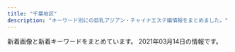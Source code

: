 ```yaml
---
title: "千葉地区"
description: "キーワード別にの巨乳アジアン・チャイナエステ嬢情報をまとめました。"
---
```


新着画像と新着キーワードをまとめています。
2021年03月14日の情報です。

<DmmAffiliateIns />
<KeywordTable
  shops={
    [
    {
        "keywords": {},
        "img_links": [
            "http://kourakuenmise.com/zp/img011.jpg",
            "http://kourakuenmise.com/images/2078427_1.jpg",
            "http://kourakuenmise.com/zp/img012.jpg",
            "http://kourakuenmise.com/zp/img006.jpg",
            "http://kourakuenmise.com/images/news_bj.jpg",
            "http://kourakuenmise.com/images/header_img.jpg",
            "http://kourakuenmise.com/images/mobile.jpg",
            "http://kourakuenmise.com/zp/img222.jpg",
            "http://kourakuenmise.com/zp/img005.jpg",
            "http://kourakuenmise.com/images/46-11051416223130.jpg",
            "http://kourakuenmise.com/zp/img007.jpg",
            "http://kourakuenmise.com/zp/img111.jpg"
        ],
        "station": "\u9ad8\u6839\u6728\u6238\u99c5\u5317\u53e3",
        "url": "http://kourakuenmise.com/",
        "name": "\u5eb7\u697d\u5712"
    },
    {
        "station": "JR\u6d25\u7530\u6cbc\u99c5\u5317\u53e3",
        "url": "http://wureshii.tokyo/",
        "img_links": [
            "http://wureshii.tokyo/uploads/200616/1-200616103125M1.jpg",
            "http://wureshii.tokyo/static/picture/tit-new.png",
            "http://wureshii.tokyo/static/picture/tit-gat.png",
            "http://wureshii.tokyo/uploads/210306/1-210306132132104.jpg",
            "http://wureshii.tokyo/static/picture/tite-staff.png",
            "http://wureshii.tokyo/static/picture/room4.png",
            "http://wureshii.tokyo/static/picture/top.png",
            "http://wureshii.tokyo/uploads/200616/1-200616103402133.jpg",
            "http://wureshii.tokyo/uploads/210106/1-21010613133E33.jpg",
            "http://wureshii.tokyo/uploads/201126/1-201126124I4E2.jpg",
            "http://wureshii.tokyo/static/picture/info.png",
            "http://wureshii.tokyo/static/picture/room3.png",
            "http://wureshii.tokyo/uploads/200615/1-20061519113L58.jpg",
            "http://wureshii.tokyo/uploads/200914/1-200914103K2H9.jpg",
            "http://wureshii.tokyo/uploads/210119/1-2101191F409235.jpg",
            "http://wureshii.tokyo/uploads/200723/1-200H3124150340.jpg",
            "http://wureshii.tokyo/uploads/200914/1-200914103Q0410.jpg",
            "http://wureshii.tokyo/uploads/200615/1-2006151Z210510.jpg",
            "http://wureshii.tokyo/uploads/201002/1-2010021312313Q.jpg",
            "http://wureshii.tokyo/uploads/200826/1-200R6122159392.jpg",
            "http://wureshii.tokyo/static/picture/tit-pick.png",
            "http://wureshii.tokyo/uploads/201116/1-201116132HX52.jpg",
            "http://wureshii.tokyo/uploads/200723/1-200H31241064E.jpg",
            "http://wureshii.tokyo/static/picture/infor.png",
            "http://wureshii.tokyo/uploads/200615/1-2006151Z631C5.jpg",
            "http://wureshii.tokyo/uploads/200615/1-2006151Z4304L.jpg",
            "http://wureshii.tokyo/uploads/200616/1-200616102U5456.jpg",
            "http://wureshii.tokyo/uploads/200615/1-20061519101Kc.jpg",
            "http://wureshii.tokyo/static/picture/tit-infor.png",
            "http://wureshii.tokyo/static/picture/room1.png",
            "http://wureshii.tokyo/static/picture/room2.png",
            "http://wureshii.tokyo/uploads/200616/1-200616103511M7.jpg"
        ],
        "keywords": {
            "C": 30
        },
        "name": "\u304a\u304b\u3048\u308a"
    },
    {
        "station": "\u5343\u8449\u4e2d\u592e\u99c5\u6771\u53e3",
        "name": "\u840c\u611b -\u3082\u3048\u3042\u3044-",
        "url": "http://moeai.est888.com/",
        "keywords": {
            "E": 7,
            "89": 4,
            "D": 3,
            "92": 2,
            "90": 4
        },
        "img_links": [
            "http://moeai.est888.com/css/staff/staff10-a.jpg",
            "http://moeai.est888.com/css/staff/staff08.jpg",
            "http://moeai.est888.com/css/osusume-07.jpg",
            "http://moeai.est888.com/css/staff/staff06.jpg",
            "http://moeai.est888.com/css/nav/nav-005.png",
            "http://moeai.est888.com/css/staff/staff07.jpg",
            "http://moeai.est888.com/css/tel01.png",
            "http://moeai.est888.com/css/staff/staff04.jpg",
            "http://moeai.est888.com/css/nav/nav-002.png",
            "http://moeai.est888.com/css/staff/staff01-a.jpg",
            "http://moeai.est888.com/css/staff/staff09.jpg",
            "http://moeai.est888.com/css/staff/staff005-a.jpg",
            "http://moeai.est888.com/css/staff/staff09-a.jpg",
            "http://moeai.est888.com/css/staff/staff01.jpg",
            "http://moeai.est888.com/css/nav/nav-001.png",
            "http://moeai.est888.com/css/staff/staff10.jpg",
            "http://moeai.est888.com/css/staff/staff07-a.jpg",
            "http://moeai.est888.com/css/staff/staff08-a.jpg",
            "http://moeai.est888.com/css/nav/nav-006.png",
            "http://moeai.est888.com/css/staff/staff003-a.jpg",
            "http://moeai.est888.com/css/top-right01.jpg",
            "http://moeai.est888.com/css/nav/nav-004.png",
            "http://moeai.est888.com/css/staff/staff06-a.jpg",
            "http://moeai.est888.com/css/staff/staff003.jpg",
            "http://moeai.est888.com/css/staff/staff02.jpg",
            "http://moeai.est888.com/css/staff/staff02-a.jpg",
            "http://moeai.est888.com/css/nav/nav-003.png",
            "http://moeai.est888.com/css/staff/staff005.jpg",
            "http://moeai.est888.com/css/staff/staff04-a.jpg"
        ]
    },
    {
        "name": "V\u611bP",
        "keywords": {
            "D": 18,
            "C": 21,
            "86": 12,
            "88": 3,
            "84": 3,
            "E": 3,
            "83": 9,
            "87": 15
        },
        "url": "http://www.vaip.maesjp.com/",
        "img_links": [
            "http://www.vaip.maesjp.com/files/004.jpg",
            "http://www.vaip.maesjp.com/files/014-02.jpg",
            "http://www.vaip.maesjp.com/images/mobile.jpg",
            "http://www.vaip.maesjp.com/files/004-02.jpg",
            "http://www.vaip.maesjp.com/images/face.jpg",
            "http://www.vaip.maesjp.com/files/003-02.jpg",
            "http://www.vaip.maesjp.com/files/014.jpg",
            "http://www.vaip.maesjp.com/images/shop/shop03.jpg",
            "http://www.vaip.maesjp.com/files/012-02.jpg",
            "http://www.vaip.maesjp.com/photo_news/upimg/153565e27f919e0ee3_0.jpg",
            "http://www.vaip.maesjp.com/photo_news/upimg/150275e06b09fbed04_0.jpg",
            "http://www.vaip.maesjp.com/photo_news/upimg/863615f965ae64bcff_0.jpg",
            "http://www.vaip.maesjp.com/photo_news/upimg/921485c650cc7719e5_0.jpg",
            "http://www.vaip.maesjp.com/images/pick.jpg",
            "http://www.vaip.maesjp.com/photo_news/upimg/986755ed47ff3463be_0.jpg",
            "http://www.vaip.maesjp.com/files/013.jpg",
            "http://www.vaip.maesjp.com/images/news.jpg",
            "http://www.vaip.maesjp.com/files/011.jpg",
            "http://www.vaip.maesjp.com/files/001-02.jpg",
            "http://www.vaip.maesjp.com/images/shop/shop04.jpg",
            "http://www.vaip.maesjp.com/photo_news/upimg/954955e5f24838158a_0.jpg",
            "http://www.vaip.maesjp.com/files/003.jpg",
            "http://www.vaip.maesjp.com/files/016-02.jpg",
            "http://www.vaip.maesjp.com/images/shop/shop01.jpg",
            "http://www.vaip.maesjp.com/files/002-02.jpg",
            "http://www.vaip.maesjp.com/files/002.jpg",
            "http://www.vaip.maesjp.com/files/008-02.jpg",
            "http://www.vaip.maesjp.com/photo_news/upimg/754985a09a8eff3433_0.jpg",
            "http://www.vaip.maesjp.com/files/009.jpg",
            "http://www.vaip.maesjp.com/files/010-02.jpg",
            "http://www.vaip.maesjp.com/files/009-02.jpg",
            "http://www.vaip.maesjp.com/files/006-02.jpg",
            "http://www.vaip.maesjp.com/photo_news/upimg/123586028a836a26ba_0.jpg",
            "http://www.vaip.maesjp.com/photo_news/upimg/396395e4f8d1725631_0.jpg",
            "http://www.vaip.maesjp.com/files/015-02.jpg",
            "http://www.vaip.maesjp.com/files/006.jpg",
            "http://www.vaip.maesjp.com/images/top.jpg",
            "http://www.vaip.maesjp.com/files/010.jpg",
            "http://www.vaip.maesjp.com/files/012.jpg",
            "http://www.vaip.maesjp.com/files/008.jpg",
            "http://www.vaip.maesjp.com/images/s_staff.png",
            "http://www.vaip.maesjp.com/files/013-02.jpg",
            "http://www.vaip.maesjp.com/images/shop/shop02.jpg",
            "http://www.vaip.maesjp.com/photo_news/upimg/734465fc8666c4483d_0.jpg",
            "http://www.vaip.maesjp.com/photo_news/upimg/953825f55ae9a0e4ee_0.jpg",
            "http://www.vaip.maesjp.com/files/011-02.jpg",
            "http://www.vaip.maesjp.com/files/001.jpg",
            "http://www.vaip.maesjp.com/files/016.jpg",
            "http://www.vaip.maesjp.com/files/015.jpg",
            "http://www.vaip.maesjp.com/photo_news/upimg/452175fb88d0354b20_0.jpg",
            "http://www.vaip.maesjp.com/photo_news/upimg/368285fe16e5563eb7_0.jpg",
            "http://www.vaip.maesjp.com/photo_news/upimg/828115f9ba772202a9_0.jpg"
        ],
        "station": "JR\u5343\u8449\u99c5\u5317\u53e3"
    },
    {
        "station": "\u5343\u8449\u4e2d\u592e\u99c5\u897f\u53e3",
        "name": "\u30b5\u30d5\u30a1\u30a4\u30a2",
        "url": "http://chiba-sapphire.net/",
        "keywords": {},
        "img_links": [
            "http://chiba-sapphire.net/images/side-info.png",
            "http://chiba-sapphire.net/staff/s-aya.jpg",
            "http://chiba-sapphire.net/images/b-taisaku.png",
            "http://chiba-sapphire.net/images/c-staff.png",
            "http://chiba-sapphire.net/images/c-interior.png",
            "http://chiba-sapphire.net/images/c-top.png",
            "http://chiba-sapphire.net/images/b-qr.png",
            "http://chiba-sapphire.net/staff/s-risa.jpg",
            "http://chiba-sapphire.net/staff/s-eri.jpg",
            "http://chiba-sapphire.net/images/kazari.png",
            "http://chiba-sapphire.net/images/bar-staff.png",
            "http://chiba-sapphire.net/staff/s-moe.jpg",
            "http://chiba-sapphire.net/images/copyright.png",
            "http://chiba-sapphire.net/staff/s-miyu.jpg",
            "http://chiba-sapphire.net/images/bar-interior.png",
            "http://chiba-sapphire.net/images/cam.png",
            "http://chiba-sapphire.net/images/b-hotstone2.png",
            "http://chiba-sapphire.net/images/side-twitter.png",
            "http://chiba-sapphire.net/staff/s-ringo.jpg",
            "http://chiba-sapphire.net/images/index-enter.png"
        ]
    },
    {
        "url": "http://www.ikoi-este.com/",
        "img_links": [
            "http://www.ikoi-este.com/images/girl/gal_1912231129151577068241004.jpg",
            "http://www.ikoi-este.com/images/girl/gal_1912231126291577068038005.jpg",
            "http://www.ikoi-este.com/i/images/2.jpg",
            "http://www.ikoi-este.com/images/contents.jpg",
            "http://www.ikoi-este.com/images/y.jpg",
            "http://www.ikoi-este.com/images/menu/contents_off.jpg",
            "http://www.ikoi-este.com/i/images/4.jpg",
            "http://www.ikoi-este.com/i/images/6.jpg",
            "http://www.ikoi-este.com/i/images/5.jpg",
            "http://www.ikoi-este.com/sp/img/2.jpg",
            "http://www.ikoi-este.com/images/interior/s5.jpg",
            "http://www.ikoi-este.com/images/girl/gal_1912231129151577068241005.jpg",
            "http://www.ikoi-este.com/images/interior/s4.jpg",
            "http://www.ikoi-este.com/images/interior/s6.jpg",
            "http://www.ikoi-este.com/images/menu/interior_off.jpg",
            "http://www.ikoi-este.com/images/interior/s3.jpg",
            "http://www.ikoi-este.com/images/girl/gal_1912231124271577067869005.jpg",
            "http://www.ikoi-este.com/images/girl/gal_1912231124271577067869004.jpg",
            "http://www.ikoi-este.com/sp/img/3.jpg",
            "http://www.ikoi-este.com/images/interior/s1.jpg",
            "http://www.ikoi-este.com/sp/img/5.jpg",
            "http://www.ikoi-este.com/i/images/1.jpg",
            "http://www.ikoi-este.com/sp/img/6.jpg",
            "http://www.ikoi-este.com/images/girl/gal_1912231126291577068038004.jpg",
            "http://www.ikoi-este.com/sp/img/1.jpg",
            "http://www.ikoi-este.com/sp/img/4.jpg",
            "http://www.ikoi-este.com/images/menu/staff_off.jpg",
            "http://www.ikoi-este.com/images/interior/1.jpg",
            "http://www.ikoi-este.com/images/interior/s2.jpg",
            "http://www.ikoi-este.com/i/images/3.jpg",
            "http://www.ikoi-este.com/images/menu/top_off.jpg"
        ],
        "name": "\u3044\u3053\u3044 \u61a9",
        "station": "JR\u6210\u7530\u99c5",
        "keywords": {}
    },
    {
        "name": "\u30d4\u30fc\u30c1",
        "img_links": [
            "http://peach-est.com/staff/yuna.jpg",
            "http://peach-est.com/images/staff/staff-1-3.jpg",
            "http://peach-est.com/staff/aki.jpg",
            "http://peach-est.com/staff/yuyu.jpg",
            "http://peach-est.com/img/st1-1.jpg",
            "http://peach-est.com/staff/nana.jpg",
            "http://peach-est.com/img/index_03.jpg",
            "http://peach-est.com/img/index22.jpg",
            "http://peach-est.com/staff/pic04.jpg",
            "http://peach-est.com/img/index_09.jpg",
            "http://peach-est.com/img/index_06.jpg",
            "http://peach-est.com/staff/mimi.jpg",
            "http://peach-est.com/staff/ayaka.jpg",
            "http://peach-est.com/staff/moe.jpg",
            "http://peach-est.com/room/r-3.jpg",
            "http://peach-est.com/room/r-5.jpg",
            "http://peach-est.com/staff/risa.jpg",
            "http://peach-est.com/staff/mina.jpg",
            "http://peach-est.com/room/r-1.jpg",
            "http://peach-est.com/room/r-6.jpg"
        ],
        "keywords": {
            "C": 13,
            "85": 5
        },
        "station": "JR\u7a32\u6bdb\u99c5\u6771\u53e3",
        "url": "http://peach-est.com/"
    },
    {
        "url": "http://www.relax-leo.com/",
        "name": "Leo",
        "station": "\u52dd\u7530\u53f0\u99c5\u5357\u53e3",
        "img_links": [
            "http://www.relax-leo.com/files/022.jpg",
            "http://www.relax-leo.com/img/material/top_t1.png",
            "http://www.relax-leo.com/files/009-03.jpg",
            "http://www.relax-leo.com/thumbnails/023.jpg",
            "http://www.relax-leo.com/i/img/operation/img_service_03.png",
            "http://www.relax-leo.com/img/material/gm3_rollout.png",
            "http://www.relax-leo.com/img/top/img_service_02.png",
            "http://www.relax-leo.com/files/021.jpg",
            "http://www.relax-leo.com/files/015.jpg",
            "http://www.relax-leo.com/thumbnails/022.jpg",
            "http://www.relax-leo.com/files/015-02.jpg",
            "http://www.relax-leo.com/files/019-03.jpg",
            "http://www.relax-leo.com/img/material/gm6_rollout.png",
            "http://www.relax-leo.com/files/018-02.jpg",
            "http://www.relax-leo.com/thumbnails/010.jpg",
            "http://www.relax-leo.com/i/img/operation/img_service_04.png",
            "http://www.relax-leo.com/files/011-02.jpg",
            "http://www.relax-leo.com/thumbnails/015.jpg",
            "http://www.relax-leo.com/i/img/operation/img_service_01.png",
            "http://www.relax-leo.com/files/023.jpg",
            "http://www.relax-leo.com/img/material/camp20201027.jpg",
            "http://www.relax-leo.com/img/top/img_service_03.png",
            "http://www.relax-leo.com/img/material/gm4_rollout.png",
            "http://www.relax-leo.com/thumbnails/009.jpg",
            "http://www.relax-leo.com/img/material/p3_ct1.png",
            "http://www.relax-leo.com/files/008-03.jpg",
            "http://www.relax-leo.com/img/material/p2_ct1.png",
            "http://www.relax-leo.com/files/021-02.jpg",
            "http://www.relax-leo.com/files/018-03.jpg",
            "http://www.relax-leo.com/img/material/top_t2.png",
            "http://www.relax-leo.com/img/material/p3_ct2.png",
            "http://www.relax-leo.com/thumbnails/018.jpg",
            "http://www.relax-leo.com/index4.jpg",
            "http://www.relax-leo.com/img/material/gm5_rollout.png",
            "http://www.relax-leo.com/img/material/frames.png",
            "http://www.relax-leo.com/img/material/age.png",
            "http://www.relax-leo.com/img/material/frameback.png",
            "http://www.relax-leo.com/files/011.jpg",
            "http://www.relax-leo.com/img/material/backlistbtn.png",
            "http://www.relax-leo.com/files/011-03.jpg",
            "http://www.relax-leo.com/files/009-02.jpg",
            "http://www.relax-leo.com/img/material/top_t3.png",
            "http://www.relax-leo.com/files/022-02.jpg",
            "http://www.relax-leo.com/img/material/p4_ct1.png",
            "http://www.relax-leo.com/img/material/p5_ct1.png",
            "http://www.relax-leo.com/files/008-02.jpg",
            "http://www.relax-leo.com/files/010-02.jpg",
            "http://www.relax-leo.com/img/material/top_pickback.png",
            "http://www.relax-leo.com/thumbnails/019.jpg",
            "http://www.relax-leo.com/img/material/gm2_rollout.png",
            "http://www.relax-leo.com/img/material/gm1_rollout.png",
            "http://www.relax-leo.com/img/top/img_service_04.png",
            "http://www.relax-leo.com/files/010.jpg",
            "http://www.relax-leo.com/files/021-03.jpg",
            "http://www.relax-leo.com/files/009.jpg",
            "http://www.relax-leo.com/img/material/top_t5.png",
            "http://www.relax-leo.com/img/top/img_service_01.png",
            "http://www.relax-leo.com/files/023-02.jpg",
            "http://www.relax-leo.com/files/019.jpg",
            "http://www.relax-leo.com/files/023-03.jpg",
            "http://www.relax-leo.com/files/019-02.jpg",
            "http://www.relax-leo.com/i/img/operation/img_service_02.png",
            "http://www.relax-leo.com/thumbnails/021.jpg",
            "http://www.relax-leo.com/thumbnails/011.jpg",
            "http://www.relax-leo.com/files/008.jpg",
            "http://www.relax-leo.com/img/material/top_t4.png",
            "http://www.relax-leo.com/files/022-03.jpg",
            "http://www.relax-leo.com/files/018.jpg",
            "http://www.relax-leo.com/img/material/p7_ct1.png",
            "http://www.relax-leo.com/files/015-03.jpg",
            "http://www.relax-leo.com/files/010-03.jpg",
            "http://www.relax-leo.com/img/material/att.png",
            "http://www.relax-leo.com/thumbnails/008.jpg"
        ],
        "keywords": {
            "C": 13,
            "86": 12,
            "85": 24
        }
    },
    {
        "keywords": {
            "85": 4,
            "94": 1,
            "C": 3,
            "D": 6,
            "F": 1,
            "88": 1,
            "86": 4
        },
        "img_links": [
            "http://riversopdd.site/static/picture/nav-003.png",
            "http://riversopdd.site/static/picture/nav-002.png",
            "http://riversopdd.site/static/picture/tel.png",
            "http://riversopdd.site/static/picture/top003.jpg",
            "http://riversopdd.site/uploads/201230/1-201230143424H5.jpg",
            "http://riversopdd.site/static/picture/nav-001.png",
            "http://riversopdd.site/static/picture/nav-004.png",
            "http://riversopdd.site/uploads/201016/1-2010161601241L.jpg",
            "http://riversopdd.site/static/picture/nav-006.png",
            "http://riversopdd.site/uploads/191206/1-191206102GaK.jpg",
            "http://riversopdd.site/static/picture/right.jpg",
            "http://riversopdd.site/uploads/191021/1-191021125359649.jpg",
            "http://riversopdd.site/uploads/201102/1-201102145U1P3.jpg",
            "http://riversopdd.site/uploads/191021/1-19102112532L42.jpg",
            "http://riversopdd.site/static/picture/left.jpg",
            "http://riversopdd.site/static/picture/nav-005.png",
            "http://riversopdd.site/uploads/200605/1-2006051J64E48.jpg",
            "http://riversopdd.site/uploads/200218/1-20021QG51A56.jpg",
            "http://riversopdd.site/uploads/210128/1-21012Q40403C5.jpg",
            "http://riversopdd.site/uploads/200807/1-200PG63506145.jpg",
            "http://riversopdd.site/static/picture/top01.png"
        ],
        "name": "\u7761\u84ee\u82b1",
        "url": "http://riversopdd.site/",
        "station": "JR\u8607\u6211\u99c5\u897f\u53e3"
    },
    {
        "img_links": [
            "http://fresh.estheya.com/css/top04.jpg",
            "http://fresh.estheya.com/css/left.jpg",
            "http://fresh.estheya.com/css/top01.jpg",
            "http://fresh.estheya.com/css/staff04.jpg",
            "http://fresh.estheya.com/css/nav/nav06.png",
            "http://fresh.estheya.com/css/nav/nav04.png",
            "http://fresh.estheya.com/css/staff01.jpg",
            "http://fresh.estheya.com/css/right.jpg",
            "http://fresh.estheya.com/css/tel01.png",
            "http://fresh.estheya.com/css/staff/staff01.jpg",
            "http://fresh.estheya.com/css/staff03.jpg",
            "http://fresh.estheya.com/css/staff/staff04.jpg",
            "http://fresh.estheya.com/css/nav/nav05.png",
            "http://fresh.estheya.com/css/nav/nav03.png",
            "http://fresh.estheya.com/css/staff/staff03.jpg",
            "http://fresh.estheya.com/css/nav/nav02.png",
            "http://fresh.estheya.com/css/nav/nav01.png",
            "http://fresh.estheya.com/css/staff/staff02.jpg",
            "http://fresh.estheya.com/css/staff02.jpg"
        ],
        "station": "JR\u6d25\u7530\u6cbc\u99c5\u5317\u53e3",
        "name": "\u30d5\u30ec\u30c3\u30b7\u30e5\u30d5\u30eb\u30fc\u30c4",
        "keywords": {
            "89": 2,
            "C": 1,
            "92": 1,
            "E": 1,
            "85": 1,
            "D": 2
        },
        "url": "http://fresh.estheya.com/"
    },
    {
        "name": "\u60a0",
        "url": "http://es-happy.work/",
        "img_links": [
            "http://es-happy.work/images/tr.jpg",
            "http://es-happy.work/images/sys3.jpg",
            "http://es-happy.work/images/tr1.jpg",
            "http://es-happy.work/staff/sora.jpg",
            "http://es-happy.work/images/sys1.jpg",
            "http://es-happy.work/images/ac1.jpg",
            "http://es-happy.work/images/2.jpg",
            "http://es-happy.work/images/ac2.jpg",
            "http://es-happy.work/images/int3.jpg",
            "http://es-happy.work/staff/runa.jpg",
            "http://es-happy.work/images/news.jpg",
            "http://es-happy.work/images/tr3.jpg",
            "http://es-happy.work/images/tr2.jpg",
            "http://es-happy.work/images/sys2.jpg",
            "http://es-happy.work/images/int1.jpg",
            "http://es-happy.work/img/momo1.jpg",
            "http://es-happy.work/images/topgirl.jpg",
            "http://es-happy.work/images/staff_t.jpg",
            "http://es-happy.work/img/sora1.jpg",
            "http://es-happy.work/images/interior_t.jpg",
            "http://es-happy.work/images/1.jpg",
            "http://es-happy.work/images/head.jpg",
            "http://es-happy.work/images/int2.jpg",
            "http://es-happy.work/images/3.jpg",
            "http://es-happy.work/images/concept.jpg",
            "http://es-happy.work/staff/momo.jpg",
            "http://es-happy.work/img/runa1.jpg"
        ],
        "keywords": {},
        "station": "JR\u6210\u7530\u99c5"
    },
    {
        "name": "\u30c1\u30a7\u30ea\u30fc",
        "url": "http://cherry.estheya.com/",
        "img_links": [
            "http://cherry.estheya.com/css/staff/staff11-c.jpg",
            "http://cherry.estheya.com/css/staff/staff07-c.jpg",
            "http://cherry.estheya.com/css/cam-001.jpg",
            "http://cherry.estheya.com/css/staff/staff005-a.jpg",
            "http://cherry.estheya.com/css/staff/staff07-a.jpg",
            "http://cherry.estheya.com/css/nav/nav-00002.jpg",
            "http://cherry.estheya.com/css/top003.jpg",
            "http://cherry.estheya.com/css/head01.jpg",
            "http://cherry.estheya.com/css/nav/nav-0001.jpg",
            "http://cherry.estheya.com/css/staff/staff11-b.jpg",
            "http://cherry.estheya.com/css/staff/staff11-a.jpg",
            "http://cherry.estheya.com/css/staff/staff009-b.jpg",
            "http://cherry.estheya.com/css/staff/staff00004-a.jpg",
            "http://cherry.estheya.com/css/nav/nav-00003.jpg",
            "http://cherry.estheya.com/css/staff/staff07-b.jpg",
            "http://cherry.estheya.com/css/tel.png",
            "http://cherry.estheya.com/css/nav/nav-0005.jpg",
            "http://cherry.estheya.com/css/staff/staff009-a.jpg",
            "http://cherry.estheya.com/css/nav/nav-0004.jpg",
            "http://cherry.estheya.com/css/staff/staff0009-c.jpg",
            "http://cherry.estheya.com/css/nav/nav-006.jpg"
        ],
        "station": "JR\u56db\u8857\u9053\u99c5\u5317\u53e3",
        "keywords": {
            "92": 12,
            "90": 12,
            "E": 12,
            "86": 12,
            "88": 12,
            "C": 24,
            "91": 12,
            "G": 12,
            "D": 24
        }
    },
    {
        "url": "http://www.cianzan.xyz/",
        "img_links": [
            "http://www.cianzan.xyz/static/picture/nav-005.png",
            "http://www.cianzan.xyz/static/picture/top01.png",
            "http://www.cianzan.xyz/uploads/201207/1-20120G05I9133.jpg",
            "http://www.cianzan.xyz/uploads/201209/1-20120911033J44.jpg",
            "http://www.cianzan.xyz/static/picture/top003.jpg",
            "http://www.cianzan.xyz/uploads/201204/1-20120414525DJ.jpg",
            "http://www.cianzan.xyz/uploads/201209/1-201209110351409.jpg",
            "http://www.cianzan.xyz/static/picture/nav-001.png",
            "http://www.cianzan.xyz/static/picture/nav-002.png",
            "http://www.cianzan.xyz/static/picture/left.jpg",
            "http://www.cianzan.xyz/static/picture/right.jpg",
            "http://www.cianzan.xyz/static/picture/tel.png",
            "http://www.cianzan.xyz/static/picture/nav-006.png",
            "http://www.cianzan.xyz/uploads/201204/1-20120414562N15.jpg",
            "http://www.cianzan.xyz/uploads/201207/1-20120G05H03F.jpg",
            "http://www.cianzan.xyz/static/picture/nav-003.png",
            "http://www.cianzan.xyz/static/picture/nav-004.png"
        ],
        "name": "\u304a\u304b\u3048\u308a",
        "station": "JR\u56db\u8857\u9053\u99c5\u5317\u53e3",
        "keywords": {
            "86": 2,
            "D": 2
        }
    },
    {
        "img_links": [
            "http://www.aya-esthe.xyz/files/052-02.jpg",
            "http://www.aya-esthe.xyz/files/045-02.jpg",
            "http://www.aya-esthe.xyz/images/tel.jpg",
            "http://www.aya-esthe.xyz/files/053-02.jpg",
            "http://www.aya-esthe.xyz/files/050-02.jpg",
            "http://www.aya-esthe.xyz/files/051.jpg",
            "http://www.aya-esthe.xyz/files/050.jpg",
            "http://www.aya-esthe.xyz/files/050-03.jpg",
            "http://www.aya-esthe.xyz/images/head.jpg",
            "http://www.aya-esthe.xyz/files/046.jpg",
            "http://www.aya-esthe.xyz/images/link_t.jpg",
            "http://www.aya-esthe.xyz/files/006.jpg",
            "http://www.aya-esthe.xyz/files/003-03.jpg",
            "http://www.aya-esthe.xyz/files/053-03.jpg",
            "http://www.aya-esthe.xyz/files/046-03.jpg",
            "http://www.aya-esthe.xyz/images/sys1.jpg",
            "http://www.aya-esthe.xyz/images/int2.jpg",
            "http://www.aya-esthe.xyz/images/mobile.jpg",
            "http://www.aya-esthe.xyz/files/045.jpg",
            "http://www.aya-esthe.xyz/images/news.jpg",
            "http://www.aya-esthe.xyz/files/053.jpg",
            "http://www.aya-esthe.xyz/files/046-02.jpg",
            "http://www.aya-esthe.xyz/images/interior_t.jpg",
            "http://www.aya-esthe.xyz/files/006-02.jpg",
            "http://www.aya-esthe.xyz/files/003-02.jpg",
            "http://www.aya-esthe.xyz/files/051-02.jpg",
            "http://www.aya-esthe.xyz/files/005-02.jpg",
            "http://www.aya-esthe.xyz/files/005.jpg",
            "http://www.aya-esthe.xyz/files/005-03.jpg",
            "http://www.aya-esthe.xyz/files/051-03.jpg",
            "http://www.aya-esthe.xyz/files/052.jpg",
            "http://www.aya-esthe.xyz/files/003.jpg",
            "http://www.aya-esthe.xyz/files/006-03.jpg",
            "http://www.aya-esthe.xyz/files/052-03.jpg",
            "http://www.aya-esthe.xyz/files/045-03.jpg",
            "http://www.aya-esthe.xyz/images/staff_t.jpg"
        ],
        "url": "http://www.aya-esthe.xyz/",
        "station": "JR\u7a32\u6bdb\u99c5\u6771\u53e3",
        "keywords": {
            "86": 1,
            "85": 1,
            "93": 2,
            "C": 1,
            "E": 1,
            "87": 5,
            "D": 6
        },
        "name": "\u5f69 \u3042\u3084"
    },
    {
        "station": "\u4eac\u6210\u5343\u8449\u4e2d\u592e\u99c5\u897f\u53e3",
        "name": "\u30a4\u30d6",
        "keywords": {
            "E": 1,
            "85": 1,
            "86": 2,
            "D": 3,
            "87": 1
        },
        "img_links": [
            "https://eve.iest.info/images/s_staff.jpg",
            "https://eve.iest.info/images/s_news.jpg",
            "https://eve.iest.info/photos/sites/86/2020/12/2020120704342315.jpg",
            "https://eve.iest.info/photos/sites/86/2020/12/202012070434226.jpg",
            "https://eve.iest.info/photos/sites/86/2020/12/2020120704342237.jpg",
            "https://eve.iest.info/images/mobile.jpg",
            "https://eve.iest.info/images/top.jpg",
            "https://eve.iest.info/photos/sites/86/2020/12/2020121105320296.jpg",
            "https://eve.iest.info/photos/sites/86/2021/02/2021021805312762.jpg",
            "https://eve.iest.info/photos/sites/86/2020/12/2020120704342160.jpg"
        ],
        "url": "https://eve.iest.info/"
    },
    {
        "url": "http://smile.oks.bz/",
        "img_links": [
            "http://smile.oks.bz/photos/sites/41/2020/10/202010071446208.jpg",
            "http://smile.oks.bz/photos/sites/41/2020/07/2020071417514615.jpg",
            "http://smile.oks.bz/photos/sites/41/2021/01/2021012517065775.jpg",
            "http://smile.oks.bz/photos/sites/41/2020/09/202009091902267.jpg",
            "http://smile.oks.bz/photos/sites/41/2019/09/2019091314115844.jpg",
            "http://smile.oks.bz/images/staff_line.jpg",
            "http://smile.oks.bz/images/mobile.jpg",
            "http://smile.oks.bz/photos/sites/41/2019/08/201909231726370.jpg",
            "http://smile.oks.bz/photos/sites/41/2021/03/2021030812591776.jpg",
            "http://smile.oks.bz/images/top.jpg",
            "http://smile.oks.bz/photos/sites/41/2020/10/2020101713162274.jpg",
            "http://smile.oks.bz/photos/sites/41/2021/02/2021022713432946.jpg",
            "http://smile.oks.bz/photos/sites/41/2019/12/2019122516470912.jpg",
            "http://smile.oks.bz/photos/sites/41/2021/02/2021022713432946-356x475.jpg",
            "http://smile.oks.bz/photos/sites/41/2021/02/2021020310442052-356x475.jpg",
            "http://smile.oks.bz/photos/sites/41/2019/12/2019122517044066.jpg",
            "http://smile.oks.bz/photos/sites/41/2021/01/2021010911025290.jpg",
            "http://smile.oks.bz/photos/sites/41/2020/09/2020090213501227.jpg",
            "http://smile.oks.bz/photos/sites/41/2019/12/2019122517044318.jpg",
            "http://smile.oks.bz/photos/sites/41/2021/03/2021030812591776-356x475.jpg",
            "http://smile.oks.bz/photos/sites/41/2019/11/2019112410352437.jpg",
            "http://smile.oks.bz/photos/sites/41/2020/11/2020110713394486.jpg",
            "http://smile.oks.bz/images/s_face.jpg",
            "http://smile.oks.bz/photos/sites/41/2021/02/2021020310442224.jpg",
            "http://smile.oks.bz/photos/sites/41/2020/01/2020012310224324.jpg",
            "http://smile.oks.bz/photos/sites/41/2019/09/2019091314105462.jpg",
            "http://smile.oks.bz/photos/sites/41/2019/09/2019090417583313.jpg",
            "http://smile.oks.bz/images/s_news.jpg",
            "http://smile.oks.bz/photos/sites/41/2021/02/2021020310442052.jpg",
            "http://smile.oks.bz/photos/sites/41/2021/02/2021020310442224-356x475.jpg",
            "http://smile.oks.bz/photos/sites/41/2019/12/2019122517061810.jpg",
            "http://smile.oks.bz/images/link.jpg"
        ],
        "station": "\u5343\u8449\u4e2d\u592e\u99c5\u6771\u53e3",
        "keywords": {
            "C": 1,
            "D": 14,
            "83": 1,
            "E": 2,
            "85": 3,
            "87": 5,
            "86": 8
        },
        "name": "Smile\u30fb\u30b9\u30de\u30a4\u30eb"
    },
    {
        "keywords": {
            "86": 12,
            "D": 24,
            "87": 12,
            "85": 4,
            "C": 4
        },
        "url": "http://www.fairy.esjoho.com/",
        "name": "HoneyLove\uff5e\u30cf\u30cb\u30fc\u30e9\u30d6\uff5e",
        "img_links": [
            "http://www.fairy.esjoho.com/files/001-03.jpg",
            "http://www.fairy.esjoho.com/common/images/photo01.jpg",
            "http://www.fairy.esjoho.com/files/009-02.jpg",
            "http://www.fairy.esjoho.com/files/020.jpg",
            "http://www.fairy.esjoho.com/images/korona.jpg",
            "http://www.fairy.esjoho.com/files/016-03.jpg",
            "http://www.fairy.esjoho.com/images/icon_info.png",
            "http://www.fairy.esjoho.com/images/mainImg_sub.jpg",
            "http://www.fairy.esjoho.com/files/011-03.jpg",
            "http://www.fairy.esjoho.com/files/016.jpg",
            "http://www.fairy.esjoho.com/files/001.jpg",
            "http://www.fairy.esjoho.com/common/images/photo03.jpg",
            "http://www.fairy.esjoho.com/files/013-02.jpg",
            "http://www.fairy.esjoho.com/files/009.jpg",
            "http://www.fairy.esjoho.com/files/006-03.jpg",
            "http://www.fairy.esjoho.com/files/020-02.jpg",
            "http://www.fairy.esjoho.com/images/icon_top.png",
            "http://www.fairy.esjoho.com/images/icon_staff.png",
            "http://www.fairy.esjoho.com/files/006.jpg",
            "http://www.fairy.esjoho.com/files/013.jpg",
            "http://www.fairy.esjoho.com/files/009-03.jpg",
            "http://www.fairy.esjoho.com/files/011-02.jpg",
            "http://www.fairy.esjoho.com/files/011.jpg",
            "http://www.fairy.esjoho.com/files/001-02.jpg",
            "http://www.fairy.esjoho.com/images/icon_tel.png",
            "http://www.fairy.esjoho.com/images/btn2.png",
            "http://www.fairy.esjoho.com/files/016-02.jpg",
            "http://www.fairy.esjoho.com/common/images/photo02.jpg",
            "http://www.fairy.esjoho.com/files/013-03.jpg",
            "http://www.fairy.esjoho.com/files/006-02.jpg",
            "http://www.fairy.esjoho.com/files/020-03.jpg"
        ],
        "station": "\u516b\u5343\u4ee3\u53f0\u99c5\u6771\u53e3"
    },
    {
        "station": "JR\u7a32\u6bdb\u99c5\u6771\u53e3",
        "img_links": [
            "http://www.rakuraku-inage.info/files/049.jpg",
            "http://www.rakuraku-inage.info/files/047-02.jpg",
            "http://www.rakuraku-inage.info/common/images/photo03.jpg",
            "http://www.rakuraku-inage.info/files/021-03.jpg",
            "http://www.rakuraku-inage.info/files/063-03.jpg",
            "http://www.rakuraku-inage.info/images/btn2.png",
            "http://www.rakuraku-inage.info/files/063-02.jpg",
            "http://www.rakuraku-inage.info/common/images/photo01.jpg",
            "http://www.rakuraku-inage.info/files/021.jpg",
            "http://www.rakuraku-inage.info/images/icon_top.png",
            "http://www.rakuraku-inage.info/images/icon_tel.png",
            "http://www.rakuraku-inage.info/files/061-02.jpg",
            "http://www.rakuraku-inage.info/files/063.jpg",
            "http://www.rakuraku-inage.info/images/icon_info.png",
            "http://www.rakuraku-inage.info/files/061-03.jpg",
            "http://www.rakuraku-inage.info/files/047.jpg",
            "http://www.rakuraku-inage.info/images/mainImg_sub.jpg",
            "http://www.rakuraku-inage.info/files/047-03.jpg",
            "http://www.rakuraku-inage.info/images/icon_staff.png",
            "http://www.rakuraku-inage.info/files/017-02.jpg",
            "http://www.rakuraku-inage.info/files/061.jpg",
            "http://www.rakuraku-inage.info/files/021-02.jpg",
            "http://www.rakuraku-inage.info/common/images/photo02.jpg",
            "http://www.rakuraku-inage.info/files/049-03.jpg",
            "http://www.rakuraku-inage.info/files/017.jpg",
            "http://www.rakuraku-inage.info/files/062-02.jpg",
            "http://www.rakuraku-inage.info/files/062.jpg",
            "http://www.rakuraku-inage.info/files/017-03.jpg",
            "http://www.rakuraku-inage.info/files/062-03.jpg",
            "http://www.rakuraku-inage.info/files/049-02.jpg"
        ],
        "url": "http://www.rakuraku-inage.info/",
        "name": "\u3089\u304f\u3089\u304f",
        "keywords": {
            "87": 12,
            "85": 4,
            "C": 4,
            "88": 4,
            "D": 24,
            "86": 8
        }
    },
    {
        "name": "\u307e\u3054\u3053\u308d",
        "keywords": {
            "85": 2,
            "86": 1,
            "84": 1
        },
        "station": "JR\u6210\u7530\u99c5\u6771\u53e3",
        "url": "http://heart-est.tokyo/",
        "img_links": [
            "http://heart-est.tokyo/images/riri.jpg",
            "http://heart-est.tokyo/images/end.png",
            "http://heart-est.tokyo/images/newface-t.jpg",
            "http://heart-est.tokyo/images/s03.jpg",
            "http://heart-est.tokyo/images/risa.jpg",
            "http://heart-est.tokyo/images/staff-tite.jpg",
            "http://heart-est.tokyo/images/r3.jpg",
            "http://heart-est.tokyo/images/haruka.jpg",
            "http://heart-est.tokyo/images/link-tite.jpg",
            "http://heart-est.tokyo/images/emi.jpg",
            "http://heart-est.tokyo/images/r1.jpg",
            "http://heart-est.tokyo/images/r4.jpg",
            "http://heart-est.tokyo/images/heart.png",
            "http://heart-est.tokyo/images/g0.jpg",
            "http://heart-est.tokyo/images/shizuka.jpg",
            "http://heart-est.tokyo/images/r2.jpg",
            "http://heart-est.tokyo/images/s01.jpg",
            "http://heart-est.tokyo/images/new-t.jpg"
        ]
    },
    {
        "url": "http://yureloyuli.xyz/",
        "station": "\u9ad8\u6839\u6728\u6238\u99c5\u5317\u53e3",
        "img_links": [
            "http://yureloyuli.xyz/uploads/201113/1-201113153614922.jpg",
            "http://yureloyuli.xyz/uploads/210308/1-21030Q02F2R6.jpg",
            "http://yureloyuli.xyz/static/picture/info2.jpg",
            "http://yureloyuli.xyz/uploads/210102/1-210102131F3W2.jpg",
            "http://yureloyuli.xyz/static/picture/girls-bar.png",
            "http://yureloyuli.xyz/uploads/210218/1-21021Q55420226.jpg",
            "http://yureloyuli.xyz/static/picture/bar-girls.png",
            "http://yureloyuli.xyz/uploads/210204/1-210204142K0J1.jpg",
            "http://yureloyuli.xyz/static/picture/info_text.jpg",
            "http://yureloyuli.xyz/static/picture/info1.jpg",
            "http://yureloyuli.xyz/static/picture/bar-news.png",
            "http://yureloyuli.xyz/uploads/200706/1-200F6092015B8.jpg",
            "http://yureloyuli.xyz/uploads/200722/1-200H215404S47.jpg",
            "http://yureloyuli.xyz/uploads/200317/1-20031F92052106.jpg",
            "http://yureloyuli.xyz/static/picture/bar-inte.png",
            "http://yureloyuli.xyz/uploads/200324/1-20032409411K31.jpg",
            "http://yureloyuli.xyz/uploads/200218/1-20021Q20511212.jpg",
            "http://yureloyuli.xyz/uploads/200228/1-20022P91635N0.jpg",
            "http://yureloyuli.xyz/uploads/200326/1-200326091KT30.jpg",
            "http://yureloyuli.xyz/uploads/200206/1-20020616251Q12.jpg",
            "http://yureloyuli.xyz/static/picture/bar-infomation.png",
            "http://yureloyuli.xyz/uploads/200912/1-200912104044951.jpg"
        ],
        "keywords": {
            "D": 10,
            "86": 2,
            "C": 3,
            "88": 1,
            "84": 4,
            "85": 6
        },
        "name": "\u7f8e\u9b54\u5973"
    },
    {
        "station": "JR\u4f50\u5009\u99c5\u5317\u53e3",
        "keywords": {
            "E": 4,
            "85": 2,
            "D": 8,
            "86": 10
        },
        "url": "http://massage-relax.xyz/",
        "name": "\u60a0\u60a0\uff5e\u3086\u3046\u3086\u3046\uff5e",
        "img_links": [
            "http://massage-relax.xyz/images/tit2.jpg",
            "http://massage-relax.xyz/images/r3.jpg",
            "http://massage-relax.xyz/images/cg03.jpg",
            "http://massage-relax.xyz/images/cg08.jpg",
            "http://massage-relax.xyz/link/menlog.jpg",
            "http://massage-relax.xyz/images/tit1.jpg",
            "http://massage-relax.xyz/images/cg02.jpg",
            "http://massage-relax.xyz/images/tit4.jpg",
            "http://massage-relax.xyz/images/no.png",
            "http://massage-relax.xyz/images/tit3.jpg",
            "http://massage-relax.xyz/images/line.png",
            "http://massage-relax.xyz/images/r2.jpg",
            "http://massage-relax.xyz/images/head.jpg",
            "http://massage-relax.xyz/images/cg081.jpg",
            "http://massage-relax.xyz/images/r4.jpg",
            "http://massage-relax.xyz/images/cg05.jpg",
            "http://massage-relax.xyz/images/fla.jpg",
            "http://massage-relax.xyz/images/cg01.jpg",
            "http://massage-relax.xyz/images/r1.jpg",
            "http://massage-relax.xyz/images/cg06.jpg"
        ]
    },
    {
        "img_links": [
            "http://aroma-massage.biz/images/tit3.jpg",
            "http://aroma-massage.biz/images/m1.png",
            "http://aroma-massage.biz/images/cg03.jpg",
            "http://aroma-massage.biz/images/bul.jpg",
            "http://aroma-massage.biz/images/r1.jpg",
            "http://aroma-massage.biz/images/tit6.jpg",
            "http://aroma-massage.biz/images/m5.png",
            "http://aroma-massage.biz/images/accl.jpg",
            "http://aroma-massage.biz/images/bur.jpg",
            "http://aroma-massage.biz/images/m2.png",
            "http://aroma-massage.biz/images/m6.png",
            "http://aroma-massage.biz/images/r2.jpg",
            "http://aroma-massage.biz/images/spt.png",
            "http://aroma-massage.biz/images/stat.jpg",
            "http://aroma-massage.biz/images/tit2.jpg",
            "http://aroma-massage.biz/images/cg051.jpg",
            "http://aroma-massage.biz/images/cg04.jpg",
            "http://aroma-massage.biz/images/top.png",
            "http://aroma-massage.biz/images/m3.png",
            "http://aroma-massage.biz/images/stal.jpg",
            "http://aroma-massage.biz/images/tit4.jpg",
            "http://aroma-massage.biz/images/ro.jpg",
            "http://aroma-massage.biz/images/m4.png",
            "http://aroma-massage.biz/images/cg02.jpg",
            "http://aroma-massage.biz/images/tit5.jpg",
            "http://aroma-massage.biz/images/tm.jpg",
            "http://aroma-massage.biz/images/fla.jpg",
            "http://aroma-massage.biz/images/cg01.jpg",
            "http://aroma-massage.biz/images/cg05.jpg",
            "http://aroma-massage.biz/images/no.png"
        ],
        "url": "http://aroma-massage.biz/",
        "station": "JR\u5e55\u5f35\u672c\u90f7\u99c5\u6771\u53e3",
        "name": "Kagei -\u30ab\u30b2-",
        "keywords": {
            "D": 5
        }
    },
    {
        "station": "\u4eac\u6210\u5927\u4e45\u4fdd\u99c5",
        "keywords": {},
        "name": "\u512a\u30fb\u3086\u3046",
        "img_links": [
            "http://es-littlefairy.xyz/_src/36400657/staff8.jpg",
            "http://es-littlefairy.xyz/_src/31705085/sign.png",
            "http://es-littlefairy.xyz/_src/31705039/staff2.jpg",
            "http://es-littlefairy.xyz/_src/31704914/sign.png",
            "http://es-littlefairy.xyz/_src/31704941/staff3.jpg",
            "http://es-littlefairy.xyz/_src/31705002/sign.png",
            "http://es-littlefairy.xyz/_src/31704981/sign.png",
            "http://es-littlefairy.xyz/_src/31704996/staff_line.png",
            "http://es-littlefairy.xyz/_src/36400656/staff8.jpg",
            "http://es-littlefairy.xyz/_src/31705004/s_staff.png",
            "http://es-littlefairy.xyz/_src/31705008/sign.png",
            "http://es-littlefairy.xyz/_src/31705050/staff3.jpg",
            "http://es-littlefairy.xyz/_src/31705015/staff_line.png",
            "http://es-littlefairy.xyz/_src/31704952/s3.png",
            "http://es-littlefairy.xyz/_src/31704942/staff8.jpg",
            "http://es-littlefairy.xyz/_src/31704943/s1.png",
            "http://es-littlefairy.xyz/_src/31705098/denpu.jpg",
            "http://es-littlefairy.xyz/_src/31705017/staff7.jpg",
            "http://es-littlefairy.xyz/_src/31704946/3.png",
            "http://es-littlefairy.xyz/_src/31705028/staff6.jpg",
            "http://es-littlefairy.xyz/_src/31705034/nophoto.jpg",
            "http://es-littlefairy.xyz/_src/31705026/staff_line.png",
            "http://es-littlefairy.xyz/_src/31705033/staff6.jpg",
            "http://es-littlefairy.xyz/_src/31704948/1.png",
            "http://es-littlefairy.xyz/_src/31704960/end1.png",
            "http://es-littlefairy.xyz/_src/36400671/1.png",
            "http://es-littlefairy.xyz/_src/31705063/sign.png",
            "http://es-littlefairy.xyz/_src/31705044/staff2.jpg",
            "http://es-littlefairy.xyz/_src/31705022/staff7.jpg",
            "http://es-littlefairy.xyz/_src/31705043/staff2.jpg",
            "http://es-littlefairy.xyz/_src/31705056/nophoto.jpg",
            "http://es-littlefairy.xyz/_src/36400597/staff8.png",
            "http://es-littlefairy.xyz/_src/31705102/sign.png",
            "http://es-littlefairy.xyz/_src/31705081/sign.png",
            "http://es-littlefairy.xyz/_src/31704940/staff2.jpg",
            "http://es-littlefairy.xyz/_src/36400658/nophoto.jpg",
            "http://es-littlefairy.xyz/_src/31704980/sign.png",
            "http://es-littlefairy.xyz/_src/31705012/staff8.png",
            "http://es-littlefairy.xyz/_src/31704998/staff8.png",
            "http://es-littlefairy.xyz/_src/31705070/sign.png",
            "http://es-littlefairy.xyz/_src/31705106/sign.png",
            "http://es-littlefairy.xyz/_src/31705011/staff8.png",
            "http://es-littlefairy.xyz/_src/36400663/staff_line.png",
            "http://es-littlefairy.xyz/_src/31705032/staff6.jpg",
            "http://es-littlefairy.xyz/_src/31705045/nophoto.jpg",
            "http://es-littlefairy.xyz/_src/31705048/staff_line.png",
            "http://es-littlefairy.xyz/_src/31705021/staff7.jpg",
            "http://es-littlefairy.xyz/_src/31704938/s2.png",
            "http://es-littlefairy.xyz/_src/31705037/staff_line.png",
            "http://es-littlefairy.xyz/_src/31705023/nophoto.jpg",
            "http://es-littlefairy.xyz/_src/31705013/nophoto.jpg",
            "http://es-littlefairy.xyz/_src/36400652/staff8.jpg",
            "http://es-littlefairy.xyz/_src/31705054/staff3.jpg",
            "http://es-littlefairy.xyz/_src/31705055/staff3.jpg"
        ],
        "url": "http://es-littlefairy.xyz/"
    },
    {
        "name": "\u5143\u6c17\u5802",
        "station": "JR\u90fd\u8cc0\u99c5\u897f\u53e3",
        "keywords": {
            "86": 2,
            "E": 2,
            "D": 4,
            "88": 2,
            "C": 13,
            "84": 1,
            "85": 3
        },
        "img_links": [
            "http://genkidou-massage.work/sp/img/time2.jpg",
            "http://genkidou-massage.work/sp/img/botton.jpg",
            "http://genkidou-massage.work/sp/img/st2.jpg",
            "http://genkidou-massage.work/img/fla-2.jpg",
            "http://genkidou-massage.work/img/st3.jpg",
            "http://genkidou-massage.work/sp/img/p2.jpg",
            "http://genkidou-massage.work/sp/img/st3.jpg",
            "http://genkidou-massage.work/sp/img/pc.jpg",
            "http://genkidou-massage.work/sp/img/p3.jpg",
            "http://genkidou-massage.work/img/sta3.jpg",
            "http://genkidou-massage.work/sp/img/st1.jpg",
            "http://genkidou-massage.work/sp/img/add.jpg",
            "http://genkidou-massage.work/img/sta1.jpg",
            "http://genkidou-massage.work/sp/img/t-a.jpg",
            "http://genkidou-massage.work/sp/img/st4.jpg",
            "http://genkidou-massage.work/sp/img/info.jpg",
            "http://genkidou-massage.work/sp/img/t-o.jpg",
            "http://genkidou-massage.work/img/st4.jpg",
            "http://genkidou-massage.work/sp/img/tel.jpg",
            "http://genkidou-massage.work/sp/img/cam.jpg",
            "http://genkidou-massage.work/sp/img/t-t.jpg",
            "http://genkidou-massage.work/img/s1.jpg",
            "http://genkidou-massage.work/sp/img/tit.jpg",
            "http://genkidou-massage.work/img/botton.jpg",
            "http://genkidou-massage.work/sp/img/pic.jpg",
            "http://genkidou-massage.work/sp/img/sys.jpg",
            "http://genkidou-massage.work/img/s2.jpg",
            "http://genkidou-massage.work/img/sta4.jpg",
            "http://genkidou-massage.work/img/st2.jpg",
            "http://genkidou-massage.work/sp/img/time.jpg",
            "http://genkidou-massage.work/sp/img/t-r.jpg",
            "http://genkidou-massage.work/img/sta2.jpg",
            "http://genkidou-massage.work/img/s3.jpg",
            "http://genkidou-massage.work/img/pickup20.jpg",
            "http://genkidou-massage.work/sp/img/p1.jpg",
            "http://genkidou-massage.work/img/fla.jpg",
            "http://genkidou-massage.work/img/s4.jpg",
            "http://genkidou-massage.work/img/st1.jpg",
            "http://genkidou-massage.work/sp/img/t-s.jpg",
            "http://genkidou-massage.work/img/nos.jpg",
            "http://genkidou-massage.work/img/head.jpg",
            "http://genkidou-massage.work/img/xmas.png"
        ],
        "url": "http://genkidou-massage.work/"
    },
    {
        "keywords": {
            "84": 2,
            "C": 20,
            "87": 10,
            "88": 2,
            "86": 8,
            "E": 2,
            "D": 18
        },
        "img_links": [
            "http://www.lovegame.iesjp.com/files/021-02.jpg",
            "http://www.lovegame.iesjp.com/files/026.jpg",
            "http://www.lovegame.iesjp.com/files/046-02.jpg",
            "http://www.lovegame.iesjp.com/images/slider/3.jpg",
            "http://www.lovegame.iesjp.com/images/slider/2.jpg",
            "http://www.lovegame.iesjp.com/files/029.jpg",
            "http://www.lovegame.iesjp.com/files/040-02.jpg",
            "http://www.lovegame.iesjp.com/files/041-02.jpg",
            "http://www.lovegame.iesjp.com/img/pickup.jpg",
            "http://www.lovegame.iesjp.com/files/041.jpg",
            "http://www.lovegame.iesjp.com/files/008-02.jpg",
            "http://www.lovegame.iesjp.com/files/036-02.jpg",
            "http://www.lovegame.iesjp.com/files/046.jpg",
            "http://www.lovegame.iesjp.com/files/010-02.jpg",
            "http://www.lovegame.iesjp.com/images/slider/1.jpg",
            "http://www.lovegame.iesjp.com/img/tel.png",
            "http://www.lovegame.iesjp.com/img/btn_blog.png",
            "http://www.lovegame.iesjp.com/img/ttl_info.png",
            "http://www.lovegame.iesjp.com/files/021.jpg",
            "http://www.lovegame.iesjp.com/files/011.jpg",
            "http://www.lovegame.iesjp.com/files/040.jpg",
            "http://www.lovegame.iesjp.com/files/010.jpg",
            "http://www.lovegame.iesjp.com/files/002.jpg",
            "http://www.lovegame.iesjp.com/files/002-02.jpg",
            "http://www.lovegame.iesjp.com/files/036.jpg",
            "http://www.lovegame.iesjp.com/img/goback.jpg",
            "http://www.lovegame.iesjp.com/files/008.jpg",
            "http://www.lovegame.iesjp.com/img/ttl_news.png",
            "http://www.lovegame.iesjp.com/files/011-02.jpg",
            "http://www.lovegame.iesjp.com/img/btn_side_mobile.jpg",
            "http://www.lovegame.iesjp.com/files/026-02.jpg",
            "http://www.lovegame.iesjp.com/files/029-02.jpg"
        ],
        "station": "JR\u7a32\u6bdb\u99c5\u6771\u53e3",
        "name": "\u30e9\u30d6\u30b2\u30fc\u30e0",
        "url": "http://www.lovegame.iesjp.com/"
    },
    {
        "keywords": {},
        "name": "\u865c\u7f8e\u4eba\uff5e\u3068\u308a\u3053\u3073\u3058\u3093\uff5e",
        "url": "https://y-bijin.aoaoeo.com/",
        "station": "\u516b\u5343\u4ee3\u53f0\u99c5\u897f\u53e3",
        "img_links": []
    },
    {
        "url": "http://nikity.xyz/",
        "name": "\u7652\u3057\u5929\u4f7f",
        "img_links": [
            "http://nikity.xyz/picture/room4.jpg",
            "http://nikity.xyz/uploads/210206/1-210206100255409.jpg",
            "http://nikity.xyz/uploads/210202/1-21020215563U25.jpg",
            "http://nikity.xyz/uploads/210202/1-21020215552R31.jpg",
            "http://nikity.xyz/uploads/210206/1-210206100410V8.jpg",
            "http://nikity.xyz/picture/s_news.jpg",
            "http://nikity.xyz/picture/room1.jpg",
            "http://nikity.xyz/uploads/210208/1-21020PU411Y7.jpg",
            "http://nikity.xyz/picture/room2.jpg",
            "http://nikity.xyz/uploads/210202/1-21020215543XH.jpg",
            "http://nikity.xyz/picture/top.jpg",
            "http://nikity.xyz/picture/s_shedule.jpg",
            "http://nikity.xyz/picture/room3.jpg",
            "http://nikity.xyz/uploads/210208/1-21020PU403V1.jpg",
            "http://nikity.xyz/picture/s_staff.jpg"
        ],
        "keywords": {
            "C": 8,
            "87": 1,
            "D": 4,
            "85": 5
        },
        "station": "\u4e09\u54b2\u99c5\u6771\u53e3"
    },
    {
        "img_links": [
            "http://ai.es-relax.info/gals/mimi1.jpg",
            "http://ai.es-relax.info/gals/natumi1.jpg",
            "http://ai.es-relax.info/images/info (4).jpg",
            "http://ai.es-relax.info/images/info (1).jpg",
            "http://ai.es-relax.info/gals/natumi2.jpg",
            "http://ai.es-relax.info/gals/yui2.jpg",
            "http://ai.es-relax.info/gals/remi1.jpg",
            "http://ai.es-relax.info/images/info (2).jpg",
            "http://ai.es-relax.info/gals/aya2.jpg",
            "http://ai.es-relax.info/gals/mimi2.jpg",
            "http://ai.es-relax.info/gals/yui1.jpg",
            "http://ai.es-relax.info/images/qr.jpg",
            "http://ai.es-relax.info/images/kp2.jpg",
            "http://ai.es-relax.info/gals/remi2.jpg",
            "http://ai.es-relax.info/images/info (3).jpg",
            "http://ai.es-relax.info/gals/ayumi1.jpg",
            "http://ai.es-relax.info/gals/aya1.jpg",
            "http://ai.es-relax.info/gals/ayumi2.jpg",
            "http://ai.es-relax.info/images/kp.jpg"
        ],
        "keywords": {},
        "url": "http://ai.es-relax.info/",
        "name": "\u611b",
        "station": "\u52dd\u7530\u53f0\u99c5\u5357\u53e3"
    },
    {
        "keywords": {},
        "img_links": [
            "https://yoga.oceanwp.org/wp-content/uploads/2016/09/avatar.jpg",
            "https://beautytime.space/wp-content/uploads/elementor/thumbs/momoka-ozibqvxhb6q62e0utffw4ofho13hl6viro9xk73h1c.jpg",
            "https://beautytime.space/wp-content/uploads/elementor/thumbs/yuka-ozcekkmigd63r1e5f5x5o9jh9qtasedpnch7x9vmdc.jpg",
            "https://beautytime.space/wp-content/uploads/elementor/thumbs/staff1-owelm8h5970yvf8lka2hrlxltxd0sa7f2sfm6ij9c0.jpg",
            "https://beautytime.space/wp-content/uploads/2021/02/\u30ad\u30e3\u30f3\u30da\u30fc\u30f34-2-768x543.png",
            "https://beautytime.space/wp-content/uploads/2021/02/\u4fa1\u683c\u886820210203.png",
            "https://beautytime.space/wp-content/uploads/elementor/thumbs/ayumi-p1e4ai767xx5vz0xcqd8l3yfna7x76gyoesoburif4.jpg",
            "https://beautytime.space/wp-content/uploads/2020/10/\u30a2\u30af\u30bb\u30b9\u30eb\u30fc\u30c83-1024x483.png",
            "https://beautytime.space/wp-content/uploads/elementor/thumbs/rina3-ozcekvwkqdljmcxrlasoi6p0ed9pcrmhowb1olewao.jpg",
            "https://beautytime.space/wp-content/uploads/2020/10/\u30a2\u30af\u30bb\u30b9\u30eb\u30fc\u30c82-1024x485.png",
            "https://beautytime.space/wp-content/uploads/elementor/thumbs/staff4-1-owelqgr00ctf493ev3w1zjia2cihf8zxnq49xc9hc0.png",
            "https://beautytime.space/wp-content/uploads/2020/10/\u30a2\u30af\u30bb\u30b9\u30eb\u30fc\u30c81-1024x489.png",
            "https://beautytime.space/wp-content/uploads/2020/10/mmexport1604140517606.jpg",
            "https://beautytime.space/wp-content/uploads/2020/10/DSC08765-scaled.jpg",
            "https://beautytime.space/wp-content/uploads/2020/11/\u30ed\u30d3\u30fc20201113.jpg"
        ],
        "url": "https://beautytime.space/",
        "name": "\u30d3\u30e5\u30fc\u30c6\u30a3\u30fc\u30bf\u30a4\u30e0",
        "station": "\u5317\u7fd2\u5fd7\u91ce\u99c5"
    },
    {
        "url": "http://foryou.este.work/",
        "station": "\u6210\u7530\u99c5\u897f\u53e3",
        "name": "For You \u30d5\u30a9\u30fc\u30e6\u30fc",
        "keywords": {},
        "img_links": [
            "http://foryou.este.work/unnamed.png",
            "http://foryou.este.work/totop.png",
            "http://foryou.este.work/index-9.htm.jpg",
            "http://foryou.este.work/index-11.htm.jpg",
            "http://foryou.este.work/sys1.png",
            "http://foryou.este.work/resize_250.png",
            "http://foryou.este.work/index-7.htm.jpg",
            "http://foryou.este.work/resize_1500-450.jpg",
            "http://foryou.este.work/index-1.htm.jpg",
            "http://foryou.este.work/re.jpg",
            "http://foryou.este.work/index-2.htm.jpg",
            "http://foryou.este.work/index-5.htm.jpg"
        ]
    },
    {
        "keywords": {},
        "url": "http://suijyonohana.oks.bz/",
        "station": "JR\u7a32\u6bdb\u99c5\u897f\u53e3",
        "img_links": [],
        "name": "\u7a32\u6bdb \u7a76\u6975\u30e9\u30a6\u30a1\u30fc\u30ba"
    },
    {
        "station": "JR\u8607\u6211\u99c5",
        "name": "Orange \u30aa\u30e9\u30f3\u30b8\u30e5",
        "keywords": {
            "C": 7
        },
        "img_links": [
            "https://static.wixstatic.com/media/656261_13b56d76ba4b4f3fbdd2d614b7f3131a~mv2.jpg",
            "https://static.wixstatic.com/media/656261_d5f654a2160b48ac899281411259fefe~mv2.jpg",
            "https://static.wixstatic.com/media/656261_cd548a1ebd6547bca0b1f7902b51ec53~mv2.jpg",
            "https://static.wixstatic.com/media/656261_f19819762927421fbc7e462b610e64db~mv2.jpg",
            "https://static.wixstatic.com/media/656261_352bc4d873814c08890c13c58d54ed11~mv2.jpg",
            "https://static.wixstatic.com/media/656261_dc91ba7dbcfd49cf94b6f33f427eabc4~mv2.jpg",
            "https://static.wixstatic.com/media/656261_1e3c42dadc4c43f6a67e3c43ab3a7e86~mv2.jpg"
        ],
        "url": "https://www.orange-relaxation.com/"
    },
    {
        "station": "\u4eac\u6210\u7dda\u5343\u8449\u4e2d\u592e\u99c5\u6771\u53e3",
        "url": "http://www.es-chiba.com/",
        "name": "\u80e1\u8776\u82b1",
        "img_links": [
            "http://www.es-chiba.com/images/index_20.png",
            "http://www.es-chiba.com/images/s01.jpg",
            "http://www.es-chiba.com/images/r4.jpg",
            "http://www.es-chiba.com/images/a06.jpg",
            "http://www.es-chiba.com/images/index_10.png",
            "http://www.es-chiba.com/images/s02.jpg",
            "http://www.es-chiba.com/girl/girlb2.jpg",
            "http://www.es-chiba.com/images/index_13.png",
            "http://www.es-chiba.com/images/tit_info.png",
            "http://www.es-chiba.com/images/s04.jpg",
            "http://www.es-chiba.com/images/tit_staff.png",
            "http://www.es-chiba.com/images/index_02.png",
            "http://www.es-chiba.com/girl/girli2.jpg",
            "http://www.es-chiba.com/images/sys.jpg",
            "http://www.es-chiba.com/images/index_11.png",
            "http://www.es-chiba.com/images/index_17.png",
            "http://www.es-chiba.com/images/index_08.png",
            "http://www.es-chiba.com/images/a01.jpg",
            "http://www.es-chiba.com/girl/girlc2.jpg",
            "http://www.es-chiba.com/images/index_04.png",
            "http://www.es-chiba.com/girl/girlb1.jpg",
            "http://www.es-chiba.com/images/index_06.png",
            "http://www.es-chiba.com/images/02.jpg",
            "http://www.es-chiba.com/images/03.jpg",
            "http://www.es-chiba.com/images/r5.jpg",
            "http://www.es-chiba.com/images/rec.jpg",
            "http://www.es-chiba.com/images/r3.jpg",
            "http://www.es-chiba.com/girl/girlc3.jpg",
            "http://www.es-chiba.com/girl/girlb3.jpg",
            "http://www.es-chiba.com/images/a02.jpg",
            "http://www.es-chiba.com/images/index_01.png",
            "http://www.es-chiba.com/images/acc01.jpg",
            "http://www.es-chiba.com/images/tit_rec.png",
            "http://www.es-chiba.com/girl/girli3.jpg",
            "http://www.es-chiba.com/images/r2.jpg",
            "http://www.es-chiba.com/images/line.jpg",
            "http://www.es-chiba.com/girl/girli1.jpg",
            "http://www.es-chiba.com/images/01.jpg",
            "http://www.es-chiba.com/images/index1_03.png",
            "http://www.es-chiba.com/images/index_19.png",
            "http://www.es-chiba.com/girl/girlh1.jpg",
            "http://www.es-chiba.com/images/index_22.png",
            "http://www.es-chiba.com/images/index_07.png",
            "http://www.es-chiba.com/images/index_12.png",
            "http://www.es-chiba.com/images/hd.jpg",
            "http://www.es-chiba.com/girl/girlh3.jpg",
            "http://www.es-chiba.com/girl/girlc1.jpg",
            "http://www.es-chiba.com/images/acc02.jpg",
            "http://www.es-chiba.com/images/a05.jpg",
            "http://www.es-chiba.com/images/index_09.png",
            "http://www.es-chiba.com/images/s03.jpg",
            "http://www.es-chiba.com/images/index_05.png",
            "http://www.es-chiba.com/images/r1.jpg",
            "http://www.es-chiba.com/images/r6.jpg",
            "http://www.es-chiba.com/images/a04.jpg",
            "http://www.es-chiba.com/images/index_14.png",
            "http://www.es-chiba.com/girl/07.jpg",
            "http://www.es-chiba.com/images/a03.jpg"
        ],
        "keywords": {
            "C": 2,
            "82": 1,
            "88": 1,
            "F": 1,
            "84": 1,
            "89": 2,
            "D": 2
        }
    },
    {
        "img_links": [
            "http://otona-room.work/b2.jpg",
            "http://otona-room.work/head_1_3705_1534384950723871.jpg",
            "http://otona-room.work/0.jpg",
            "http://otona-room.work/b3.jpg",
            "http://otona-room.work/g1.jpg",
            "http://otona-room.work/staff_5562_1531961868171342.jpg",
            "http://otona-room.work/movie.png",
            "http://otona-room.work/staff_5630_1549447096342302.jpg",
            "http://otona-room.work/staff_5562_1531961868171342.jpeg",
            "http://otona-room.work/37051558103226595099.jpg",
            "http://otona-room.work/5.jpg",
            "http://otona-room.work/1.jpg",
            "http://otona-room.work/g2.jpg",
            "http://otona-room.work/head_2_3705_1542686088990068.jpg",
            "http://otona-room.work/staff_7611_1551333114399883.jpeg",
            "http://otona-room.work/furo.jpg",
            "http://otona-room.work/staff_7611_1551333114399883.jpg",
            "http://otona-room.work/4.jpg",
            "http://otona-room.work/3.jpg",
            "http://otona-room.work/2.jpg"
        ],
        "name": "\u6843\u6e90\u90f7",
        "url": "http://otona-room.work/",
        "station": "\u6804\u753a\u99c51\u756a\u53e3",
        "keywords": {}
    },
    {
        "station": "\u5317\u7fd2\u5fd7\u91ce\u99c5",
        "url": "http://xn--cckzerb5br7a.net/",
        "keywords": {
            "E": 2,
            "85": 1,
            "86": 3,
            "87": 1,
            "D": 3
        },
        "name": "\u685c",
        "img_links": [
            "http://xn--cckzerb5br7a.net/images/bj3.jpg",
            "http://xn--cckzerb5br7a.net/images/cg02.jpg",
            "http://xn--cckzerb5br7a.net/images/cg03.jpg",
            "http://xn--cckzerb5br7a.net/images/cg01.jpg",
            "http://xn--cckzerb5br7a.net/images/cg05.jpg",
            "http://xn--cckzerb5br7a.net/images/cg04.jpg"
        ]
    },
    {
        "url": "http://yuraku.xyz/",
        "keywords": {},
        "img_links": [
            "http://yuraku.xyz/_src/51453457/wechatimg458.jpg",
            "http://yuraku.xyz/_src/18967520/_dsf3394.jpg",
            "http://yuraku.xyz/_src/35726664/cam.jpg",
            "http://yuraku.xyz/_src/18967495/img20170725223357156708.png",
            "http://yuraku.xyz/_src/18967456/4.png",
            "http://yuraku.xyz/_src/18967460/5.png",
            "http://yuraku.xyz/_src/18967526/sign.png",
            "http://yuraku.xyz/_src/18967514/_dsf3393.jpg",
            "http://yuraku.xyz/_src/18967510/img20170726235401893025.png",
            "http://yuraku.xyz/_src/20882127/img_3017.jpg",
            "http://yuraku.xyz/_src/18967466/img20170725121742291421.png",
            "http://yuraku.xyz/_src/53238528/wechatimg489_20210215114136108.jpg",
            "http://yuraku.xyz/_src/18967516/_dsf3390.jpg",
            "http://yuraku.xyz/_src/18967484/img20170725142644542149.png",
            "http://yuraku.xyz/_src/18967486/sign-1.jpg",
            "http://yuraku.xyz/_src/18967447/_x1m6343.jpg",
            "http://yuraku.xyz/_src/18967527/sign.png",
            "http://yuraku.xyz/_src/18967448/cam.jpg",
            "http://yuraku.xyz/_src/18967469/news.png",
            "http://yuraku.xyz/_src/18967465/_dsf3386.jpg",
            "http://yuraku.xyz/_src/18967518/_dsf3386.jpg",
            "http://yuraku.xyz/_src/18967502/img20170726111759249054.png",
            "http://yuraku.xyz/_src/18967450/top1.1.png",
            "http://yuraku.xyz/_src/53238401/wechatimg487.jpg",
            "http://yuraku.xyz/_src/18967452/2.png",
            "http://yuraku.xyz/_src/18967479/sign-1.jpg",
            "http://yuraku.xyz/_src/18967446/img_2990.jpg",
            "http://yuraku.xyz/_src/18967497/sign.png",
            "http://yuraku.xyz/_src/18967464/_dsf3394.jpg",
            "http://yuraku.xyz/_src/18967458/1.png",
            "http://yuraku.xyz/_src/40963421/wechatimg131_20200321125130752.jpg",
            "http://yuraku.xyz/_src/18967454/3.png",
            "http://yuraku.xyz/_src/18967522/img20170726235401893025.png",
            "http://yuraku.xyz/_src/20882128/img_2891.jpg",
            "http://yuraku.xyz/_src/18967463/_dsf3390.jpg"
        ],
        "name": "\u60a0\u697d",
        "station": "\u5343\u8449\u4e2d\u592e\u99c5\u6771\u53e3"
    },
    {
        "name": "Hani\u30fb\u30cf\u30cb",
        "img_links": [
            "http://hani.iest.info/images/acc2.jpg",
            "http://hani.iest.info/photos/sites/18/2019/10/201910060213369.jpg",
            "http://hani.iest.info/images/room1.jpg",
            "http://hani.iest.info/photos/sites/18/2020/02/2020022704441935.jpg",
            "http://hani.iest.info/photos/sites/18/2020/04/2020040603070417.jpg",
            "http://hani.iest.info/photos/sites/18/2019/10/2019100602133570.jpg",
            "http://hani.iest.info/photos/sites/18/2019/10/201910060213393.jpg",
            "http://hani.iest.info/images/room4.jpg",
            "http://hani.iest.info/photos/sites/18/2019/10/201910060213371.jpg",
            "http://hani.iest.info/images/mobile.jpg",
            "http://hani.iest.info/images/s1.jpg",
            "http://hani.iest.info/images/top.png",
            "http://hani.iest.info/photos/sites/18/2019/12/2019122008033573.jpg",
            "http://hani.iest.info/images/s3.jpg",
            "http://hani.iest.info/photos/sites/18/2019/10/2019100602133666.jpg",
            "http://hani.iest.info/photos/sites/18/2019/12/2019120309530549.jpg",
            "http://hani.iest.info/photos/sites/18/2020/02/2020022704442031.jpg",
            "http://hani.iest.info/photos/sites/18/2020/06/2020060903502382.jpg",
            "http://hani.iest.info/photos/sites/18/2019/10/2019100602133829.jpg",
            "http://hani.iest.info/photos/sites/18/2019/10/2019100602133621.jpg",
            "http://hani.iest.info/photos/sites/18/2020/06/2020060903502282.jpg",
            "http://hani.iest.info/photos/sites/18/2019/12/2019122008033171.jpg",
            "http://hani.iest.info/photos/sites/18/2020/06/2020060903502311.jpg",
            "http://hani.iest.info/photos/sites/18/2020/04/2020040603065891.jpg",
            "http://hani.iest.info/photos/sites/18/2020/05/2020052207375063.jpg",
            "http://hani.iest.info/images/s_link.png",
            "http://hani.iest.info/images/acc1.jpg",
            "http://hani.iest.info/images/room2.jpg",
            "http://hani.iest.info/photos/sites/18/2019/10/2019101903334729.jpg",
            "http://hani.iest.info/photos/sites/18/2019/12/201912200803389.jpg",
            "http://hani.iest.info/images/s_staff.png",
            "http://hani.iest.info/images/news.png",
            "http://hani.iest.info/photos/sites/18/2019/11/2019112910073821.jpg",
            "http://hani.iest.info/photos/sites/18/2019/10/2019101407222923.jpg",
            "http://hani.iest.info/images/acc3.jpg",
            "http://hani.iest.info/photos/sites/18/2019/10/2019101407222356.jpg",
            "http://hani.iest.info/images/room3.jpg",
            "http://hani.iest.info/photos/sites/18/2019/10/2019100602133354.jpg"
        ],
        "url": "http://hani.iest.info/",
        "station": "JR\u897f\u5343\u8449\u99c5\u5357\u53e3",
        "keywords": {
            "87": 80,
            "88": 16,
            "E": 48,
            "D": 96,
            "C": 48,
            "F": 48,
            "89": 16,
            "86": 64,
            "84": 32,
            "\u30bb\u30af\u30b7\u30fc": 16,
            "85": 32
        }
    },
    {
        "station": "\u7fd2\u5fd7\u91ce\u99c5",
        "img_links": [
            "http://www.mint.esjp.info/images/news.jpg",
            "http://www.mint.esjp.info/files/002-03.jpg",
            "http://www.mint.esjp.info/images/int2.jpg",
            "http://www.mint.esjp.info/files/001-03.jpg",
            "http://www.mint.esjp.info/images/head.jpg",
            "http://www.mint.esjp.info/images/tel.jpg",
            "http://www.mint.esjp.info/files/001-02.jpg",
            "http://www.mint.esjp.info/files/003-02.jpg",
            "http://www.mint.esjp.info/files/001.jpg",
            "http://www.mint.esjp.info/files/002.jpg",
            "http://www.mint.esjp.info/images/staff_t.jpg",
            "http://www.mint.esjp.info/images/link_t.jpg",
            "http://www.mint.esjp.info/images/interior_t.jpg",
            "http://www.mint.esjp.info/images/mobile.jpg",
            "http://www.mint.esjp.info/files/002-02.jpg",
            "http://www.mint.esjp.info/images/sys1.jpg",
            "http://www.mint.esjp.info/files/003.jpg",
            "http://www.mint.esjp.info/files/003-03.jpg"
        ],
        "url": "http://www.mint.esjp.info/",
        "keywords": {
            "87": 1,
            "88": 1,
            "D": 3,
            "86": 1
        },
        "name": "\u30df\u30f3\u30c8"
    },
    {
        "url": "http://aroma-esthe.blue",
        "img_links": [
            "http://aroma-esthe.blue/img/stt3.jpg",
            "http://aroma-esthe.blue/img/nosta.jpg",
            "http://aroma-esthe.blue/img/t5.jpg",
            "http://aroma-esthe.blue/img/t1.jpg",
            "http://aroma-esthe.blue/img/t3.jpg",
            "http://aroma-esthe.blue/img/st4.jpg",
            "http://aroma-esthe.blue/img/st3.jpg",
            "http://aroma-esthe.blue/img/t2.jpg",
            "http://aroma-esthe.blue/img/noo.png",
            "http://aroma-esthe.blue/img/t6.jpg",
            "http://aroma-esthe.blue/img/no.png",
            "http://aroma-esthe.blue/img/f1.jpg",
            "http://aroma-esthe.blue/img/sm.jpg",
            "http://aroma-esthe.blue/img/stt1.jpg",
            "http://aroma-esthe.blue/img/st2.jpg",
            "http://aroma-esthe.blue/img/top.jpg",
            "http://aroma-esthe.blue/img/t4.jpg",
            "http://aroma-esthe.blue/img/st1.jpg"
        ],
        "station": "\u516b\u5343\u4ee3\u53f0\u99c5\u6771\u53e3",
        "name": "\u30e4\u30fc\u30db\u30fc",
        "keywords": {
            "D": 2,
            "C": 1,
            "E": 1,
            "86": 3,
            "88": 1
        }
    },
    {
        "station": "\u5343\u8449\u4e2d\u592e\u99c5",
        "img_links": [
            "http://sara.xyz.mn/images/s_pick.jpg",
            "http://sara.xyz.mn/photos/sites/108/2019/10/2019100108375817.jpg",
            "http://sara.xyz.mn/photos/sites/108/2019/10/2019100108375747.jpg",
            "http://sara.xyz.mn/images/staffs.png",
            "http://sara.xyz.mn/images/s_face.jpg",
            "http://sara.xyz.mn/images/s_staff.jpg",
            "http://sara.xyz.mn/images/top.jpg",
            "http://sara.xyz.mn/images/s_news.jpg",
            "http://sara.xyz.mn/images/mobile.jpg",
            "http://sara.xyz.mn/photos/sites/108/2019/10/2019100108375699.jpg",
            "http://sara.xyz.mn/photos/sites/108/2019/10/201910010837567.jpg",
            "http://sara.xyz.mn/images/s_info.jpg",
            "http://sara.xyz.mn/images/end1.jpg",
            "http://sara.xyz.mn/images/1.jpg",
            "http://sara.xyz.mn/images/top1.jpg",
            "http://sara.xyz.mn/images/nbj3.jpg",
            "http://sara.xyz.mn/photos/sites/108/2019/11/201911100438444.jpg"
        ],
        "name": "\u5929\u4f7f\u697d\u5712",
        "keywords": {
            "88": 1,
            "87": 2,
            "\u4e73": 2,
            "D": 2,
            "C": 1,
            "86": 2,
            "E": 2
        },
        "url": "http://sara.xyz.mn/"
    },
    {
        "img_links": [
            "http://soga.jpest.net/uploads//sites/35/2020/12/g3.jpg",
            "http://soga.jpest.net/uploads//sites/35/2020/12/r4.jpg",
            "http://soga.jpest.net/uploads//sites/35/2020/12/con03-1.jpg",
            "http://soga.jpest.net/uploads//sites/35/2021/01/g4-3.jpg",
            "http://soga.jpest.net/uploads//sites/35/2021/01/g4-3-225x300.jpg",
            "http://soga.jpest.net/uploads//sites/35/2020/12/g1.jpg",
            "http://soga.jpest.net/uploads//sites/35/2020/12/r1.jpg",
            "http://soga.jpest.net/uploads//sites/35/2020/12/r2.jpg",
            "http://soga.jpest.net/uploads//sites/35/2020/12/req_03-1.jpg",
            "http://soga.jpest.net/uploads//sites/35/2020/12/r3.jpg",
            "http://soga.jpest.net/uploads//sites/35/2020/12/con02-1.jpg",
            "http://soga.jpest.net/uploads//sites/35/2020/12/g2.jpg",
            "http://soga.jpest.net/uploads//sites/35/2020/12/con01-1.jpg",
            "http://soga.jpest.net/uploads//sites/35/2020/12/staff.jpg"
        ],
        "station": "JR\u8607\u6211\u99c5\u6771\u53e3",
        "url": "http://soga.jpest.net/",
        "keywords": {},
        "name": "\u79cb\u685c\u30fb\u30b3\u30b9\u30e2\u30b9"
    },
    {
        "img_links": [
            "http://lambsey.ies.bz/photos/sites/68/2021/02/2021020309034986.jpg",
            "http://lambsey.ies.bz/photos/sites/68/2020/07/2020071309484619.jpg",
            "http://lambsey.ies.bz/images/top.jpg",
            "http://lambsey.ies.bz/photos/sites/68/2020/07/2020071309484790.jpg",
            "http://lambsey.ies.bz/images/line1.png",
            "http://lambsey.ies.bz/images/info.jpg",
            "http://lambsey.ies.bz/images/s_news.png",
            "http://lambsey.ies.bz/images/zi_staff.png",
            "http://lambsey.ies.bz/images/staff_bj4.png"
        ],
        "keywords": {
            "D": 12,
            "86": 8,
            "C": 8,
            "83": 4
        },
        "url": "http://lambsey.ies.bz/",
        "station": "JR\u56db\u8857\u9053\u99c5\u5317\u53e3",
        "name": "\u30e9\u30e0\u30b8"
    },
    {
        "url": "http://forever-est.com/",
        "name": "\u96a0\u308c\u5bb6",
        "keywords": {
            "E": 4,
            "86": 6,
            "D": 2
        },
        "station": "JR\u5e55\u5f35\u99c5\u5357\u53e3",
        "img_links": [
            "http://forever-est.com/img/top.jpg",
            "http://forever-est.com/img/stal.jpg",
            "http://forever-est.com/img/cg08.jpg",
            "http://forever-est.com/img/fla4.jpg",
            "http://forever-est.com/img/fla1.jpg",
            "http://forever-est.com/img/fla2.jpg",
            "http://forever-est.com/img/flb2.jpg",
            "http://forever-est.com/img/stat.jpg",
            "http://forever-est.com/img/lb1.jpg",
            "http://forever-est.com/img/lint.jpg",
            "http://forever-est.com/img/rect.jpg",
            "http://forever-est.com/img/fbb.jpg",
            "http://forever-est.com/img/cg10.jpg",
            "http://forever-est.com/link/menlog.jpg",
            "http://forever-est.com/img/cg01.jpg",
            "http://forever-est.com/img/cg011.jpg",
            "http://forever-est.com/img/cg081.jpg",
            "http://forever-est.com/img/cg05.jpg",
            "http://forever-est.com/img/flb1.jpg",
            "http://forever-est.com/img/cg051.jpg",
            "http://forever-est.com/img/eve.jpg",
            "http://forever-est.com/img/acct.jpg",
            "http://forever-est.com/img/no.png",
            "http://forever-est.com/img/cg09.jpg",
            "http://forever-est.com/img/lb2.jpg",
            "http://forever-est.com/img/cg04.jpg",
            "http://forever-est.com/img/fla3.jpg",
            "http://forever-est.com/img/footer.jpg",
            "http://forever-est.com/img/cg06.jpg"
        ]
    },
    {
        "station": "JR\u4e94\u4e95\u99c5\u6771\u53e3",
        "name": "\u9759\u5fc3\u5802\uff5e\u30bb\u30a4\u30b7\u30f3\u30c9\u30a6\uff5e",
        "keywords": {},
        "img_links": [
            "http://www.es-goi.click/images/sys2.jpg",
            "http://www.es-goi.click/img/yuri1.jpg",
            "http://www.es-goi.click/images/sys5.jpg",
            "http://www.es-goi.click/images/int1.jpg",
            "http://www.es-goi.click/images/sys4.jpg",
            "http://www.es-goi.click/img/hana1.jpg",
            "http://www.es-goi.click/images/line.jpg",
            "http://www.es-goi.click/images/news.jpg",
            "http://www.es-goi.click/images/2.jpg",
            "http://www.es-goi.click/images/mobile.jpg",
            "http://www.es-goi.click/images/sys3.jpg",
            "http://www.es-goi.click/images/interior_t.jpg",
            "http://www.es-goi.click/images/1.jpg",
            "http://www.es-goi.click/images/head.jpg",
            "http://www.es-goi.click/images/sys1.jpg",
            "http://www.es-goi.click/images/4.jpg",
            "http://www.es-goi.click/img/emi1.jpg",
            "http://www.es-goi.click/img/rika1.jpg",
            "http://www.es-goi.click/images/int2.jpg",
            "http://www.es-goi.click/images/3.jpg",
            "http://www.es-goi.click/images/info.jpg",
            "http://www.es-goi.click/images/staff_t.jpg",
            "http://www.es-goi.click/images/tr.jpg"
        ],
        "url": "http://www.es-goi.click/"
    },
    {
        "img_links": [
            "http://www.sakura-relax.xyz/images/rsubt7.png",
            "http://www.sakura-relax.xyz/files/031-02.jpg",
            "http://www.sakura-relax.xyz/images/b-tel.png",
            "http://www.sakura-relax.xyz/files/030.jpg",
            "http://www.sakura-relax.xyz/images/slider-img002.jpg",
            "http://www.sakura-relax.xyz/photo_news/upimg/827105ecc9fb6cdf66_0.jpg",
            "http://www.sakura-relax.xyz/files/011.jpg",
            "http://www.sakura-relax.xyz/photo_news/upimg/96987600678235ec58_0.jpg",
            "http://www.sakura-relax.xyz/photo_news/upimg/540985f71445468556_0.jpg",
            "http://www.sakura-relax.xyz/files/033-02.jpg",
            "http://www.sakura-relax.xyz/images/rsubt1.png",
            "http://www.sakura-relax.xyz/photo_news/upimg/779835eabd0b716dfc_0.jpg",
            "http://www.sakura-relax.xyz/images/rsubt4.png",
            "http://www.sakura-relax.xyz/photo_news/upimg/826735f59e51ce9198_0.jpg",
            "http://www.sakura-relax.xyz/images/slider-img001.jpg",
            "http://www.sakura-relax.xyz/images/m3.jpg",
            "http://www.sakura-relax.xyz/files/031.jpg",
            "http://www.sakura-relax.xyz/files/032.jpg",
            "http://www.sakura-relax.xyz/files/033.jpg",
            "http://www.sakura-relax.xyz/files/030-02.jpg",
            "http://www.sakura-relax.xyz/photo_news/upimg/190185eb4f804163a1_0.jpg",
            "http://www.sakura-relax.xyz/photo_news/upimg/215885f1a37aac2e3e_0.jpg",
            "http://www.sakura-relax.xyz/images/rsubt5.png",
            "http://www.sakura-relax.xyz/images/rsubt6.png",
            "http://www.sakura-relax.xyz/images/tel2.png",
            "http://www.sakura-relax.xyz/files/032-02.jpg",
            "http://www.sakura-relax.xyz/images/m6.jpg",
            "http://www.sakura-relax.xyz/images/rsubt2.png",
            "http://www.sakura-relax.xyz/files/011-02.jpg",
            "http://www.sakura-relax.xyz/images/m1.jpg",
            "http://www.sakura-relax.xyz/images/rsubt3.png",
            "http://www.sakura-relax.xyz/photo_news/upimg/722845f04113e12e26_0.jpg",
            "http://www.sakura-relax.xyz/images/b-online.png",
            "http://www.sakura-relax.xyz/images/m4.jpg",
            "http://www.sakura-relax.xyz/images/m2.jpg"
        ],
        "url": "http://www.sakura-relax.xyz/",
        "station": "JR\u56db\u8857\u9053\u99c5\u5317\u53e3",
        "name": "\u685c",
        "keywords": {
            "D": 16,
            "87": 16,
            "\u30bb\u30af\u30b7\u30fc": 6,
            "89": 16,
            "E": 24,
            "90": 8,
            "\u5de8\u4e73": 12,
            "\u4e73": 12
        }
    },
    {
        "img_links": [
            "http://www.es-bluehawai.com/files/011.jpg",
            "http://www.es-bluehawai.com/files/012.jpg",
            "http://www.es-bluehawai.com/files/010-02.jpg",
            "http://www.es-bluehawai.com/files/011-02.jpg",
            "http://www.es-bluehawai.com/files/014.jpg",
            "http://www.es-bluehawai.com/files/013.jpg",
            "http://www.es-bluehawai.com/files/009-02.jpg",
            "http://www.es-bluehawai.com/files/008.jpg",
            "http://www.es-bluehawai.com/files/014-02.jpg",
            "http://www.es-bluehawai.com/files/013-02.jpg",
            "http://www.es-bluehawai.com/images/coverParts.png",
            "http://www.es-bluehawai.com/files/009.jpg",
            "http://www.es-bluehawai.com/images/goback.jpg",
            "http://www.es-bluehawai.com/files/008-02.jpg",
            "http://www.es-bluehawai.com/images/attention.png",
            "http://www.es-bluehawai.com/images/concept.jpg",
            "http://www.es-bluehawai.com/files/012-02.jpg",
            "http://www.es-bluehawai.com/images/infoSlide01.jpg",
            "http://www.es-bluehawai.com/files/010.jpg"
        ],
        "name": "BLUE\u30cf\u30ef\u30a4",
        "station": "JR\u6d25\u7530\u6cbc\u99c5\u5317\u53e3",
        "keywords": {
            "87": 8,
            "88": 2,
            "86": 4,
            "C": 4,
            "D": 10
        },
        "url": "http://www.es-bluehawai.com/"
    },
    {
        "station": "JR\u6d25\u7530\u6cbc\u99c5\u5317\u53e3",
        "name": "\u30b4\u30fc\u30eb\u30c7\u30f3\u30bf\u30a4\u30e0",
        "img_links": [],
        "keywords": {},
        "url": "http://golden-time.jpn.mn/"
    },
    {
        "url": "http://www.lover-esthe.xyz/",
        "station": "JR\u5343\u8449\u99c5\u5317\u53e3",
        "img_links": [
            "http://www.lover-esthe.xyz/files/029-02.jpg",
            "http://www.lover-esthe.xyz/files/020-02.jpg",
            "http://www.lover-esthe.xyz/files/027-02.jpg",
            "http://www.lover-esthe.xyz/files/034.jpg",
            "http://www.lover-esthe.xyz/files/028.jpg",
            "http://www.lover-esthe.xyz/files/027.jpg",
            "http://www.lover-esthe.xyz/files/034-02.jpg",
            "http://www.lover-esthe.xyz/files/016.jpg",
            "http://www.lover-esthe.xyz/files/030-02.jpg",
            "http://www.lover-esthe.xyz/files/030.jpg",
            "http://www.lover-esthe.xyz/files/014.jpg",
            "http://www.lover-esthe.xyz/images/link_s.png",
            "http://www.lover-esthe.xyz/files/028-02.jpg",
            "http://www.lover-esthe.xyz/files/023.jpg",
            "http://www.lover-esthe.xyz/files/025.jpg",
            "http://www.lover-esthe.xyz/files/022-02.jpg",
            "http://www.lover-esthe.xyz/files/032.jpg",
            "http://www.lover-esthe.xyz/files/024-02.jpg",
            "http://www.lover-esthe.xyz/files/025-02.jpg",
            "http://www.lover-esthe.xyz/files/019.jpg",
            "http://www.lover-esthe.xyz/files/022.jpg",
            "http://www.lover-esthe.xyz/files/017-02.jpg",
            "http://www.lover-esthe.xyz/files/019-02.jpg",
            "http://www.lover-esthe.xyz/files/018.jpg",
            "http://www.lover-esthe.xyz/files/029.jpg",
            "http://www.lover-esthe.xyz/files/015-02.jpg",
            "http://www.lover-esthe.xyz/files/024.jpg",
            "http://www.lover-esthe.xyz/files/020.jpg",
            "http://www.lover-esthe.xyz/files/016-02.jpg",
            "http://www.lover-esthe.xyz/files/031.jpg",
            "http://www.lover-esthe.xyz/files/023-02.jpg",
            "http://www.lover-esthe.xyz/images/news.jpg",
            "http://www.lover-esthe.xyz/files/031-02.jpg",
            "http://www.lover-esthe.xyz/images/staff_s.png",
            "http://www.lover-esthe.xyz/files/014-02.jpg",
            "http://www.lover-esthe.xyz/files/015.jpg",
            "http://www.lover-esthe.xyz/files/018-02.jpg",
            "http://www.lover-esthe.xyz/files/012.jpg",
            "http://www.lover-esthe.xyz/files/012-02.jpg",
            "http://www.lover-esthe.xyz/files/026.jpg",
            "http://www.lover-esthe.xyz/images/top.png",
            "http://www.lover-esthe.xyz/files/033-02.jpg",
            "http://www.lover-esthe.xyz/files/026-02.jpg",
            "http://www.lover-esthe.xyz/files/021.jpg",
            "http://www.lover-esthe.xyz/files/032-02.jpg",
            "http://www.lover-esthe.xyz/files/017.jpg",
            "http://www.lover-esthe.xyz/files/033.jpg",
            "http://www.lover-esthe.xyz/files/021-02.jpg"
        ],
        "name": "Lover\uff5e\u30e9\u30f4\u30a1\u30fc\uff5e",
        "keywords": {
            "D": 32,
            "87": 18,
            "88": 2,
            "86": 16,
            "C": 10,
            "E": 2,
            "83": 6,
            "84": 2
        }
    },
    {
        "img_links": [
            "https://www.harurelaxation.com/prof/3/02.jpg",
            "https://www.harurelaxation.com/prof/7/top.jpg",
            "https://www.harurelaxation.com/prof/7/02.jpg",
            "https://www.harurelaxation.com/prof/6/top.jpg",
            "https://www.harurelaxation.com/prof/5/01.jpg",
            "https://www.harurelaxation.com/img/all/loader.png",
            "https://www.harurelaxation.com/prof/3/01.jpg",
            "https://www.harurelaxation.com/img/tmp/sns_bt1.png",
            "https://www.harurelaxation.com/prof/8/01.jpg",
            "https://www.harurelaxation.com/prof/8/02.jpg",
            "https://www.harurelaxation.com/prof/1/top.jpg",
            "https://www.harurelaxation.com/prof/1/01.jpg",
            "https://www.harurelaxation.com/prof/8/top.jpg",
            "https://www.harurelaxation.com/prof/6/02.jpg",
            "https://www.harurelaxation.com/prof/3/top.jpg",
            "https://www.harurelaxation.com/prof/5/02.jpg",
            "https://www.harurelaxation.com/prof/5/top.jpg",
            "https://www.harurelaxation.com/prof/6/01.jpg",
            "https://www.harurelaxation.com/img/tmp/sns_bt2.png",
            "https://www.harurelaxation.com/prof/1/02.jpg",
            "https://www.harurelaxation.com/prof/7/01.jpg"
        ],
        "keywords": {
            "C": 3,
            "D": 12,
            "\u80f8": 2,
            "82": 6,
            "E": 3,
            "84": 3,
            "83": 9
        },
        "station": "JR\u8302\u539f\u99c5",
        "name": "HARU",
        "url": "https://www.harurelaxation.com/"
    },
    {
        "station": "\u5317\u7fd2\u5fd7\u91ce\u99c5\u6771\u53e3",
        "url": "http://www.yatunomi.com/",
        "name": "\u30ea\u30e9\u30db\u30fc\u30e0",
        "img_links": [
            "http://www.yatunomi.com/images/46-11051416223130.jpg",
            "http://www.yatunomi.com/images/01.jpg",
            "http://www.yatunomi.com/images/006.jpg",
            "http://www.yatunomi.com/images/005.jpg",
            "http://www.yatunomi.com/images/003.jpg",
            "http://www.yatunomi.com/images/004.jpg",
            "http://www.yatunomi.com/images/sample_photo2.jpg",
            "http://www.yatunomi.com/images/2.jpg",
            "http://www.yatunomi.com/images/3.jpg",
            "http://www.yatunomi.com/images/02.jpg",
            "http://www.yatunomi.com/images/1.jpg",
            "http://www.yatunomi.com/images/icon_bar.png",
            "http://www.yatunomi.com/images/sample_photo3.jpg",
            "http://www.yatunomi.com/images/sample1.jpg",
            "http://www.yatunomi.com/images/sample_photo1.jpg",
            "http://www.yatunomi.com/images/sample_photo4.jpg"
        ],
        "keywords": {}
    },
    {
        "url": "https://tenshinomori.xyz.mn/",
        "station": "JR\u6d25\u7530\u6cbc\u99c5\u5317\u53e3",
        "img_links": [
            "https://tenshinomori.xyz.mn/images/mobile.jpg",
            "https://tenshinomori.xyz.mn/images/s_pick.png",
            "https://tenshinomori.xyz.mn/images/top.png",
            "https://tenshinomori.xyz.mn/images/m10.jpg",
            "https://tenshinomori.xyz.mn/photos/sites/11/2020/10/2020101312202426.jpg",
            "https://tenshinomori.xyz.mn/images/s1.png",
            "https://tenshinomori.xyz.mn/images/m12.jpg",
            "https://tenshinomori.xyz.mn/photos/sites/11/2021/02/2021021814154555.jpg",
            "https://tenshinomori.xyz.mn/photos/sites/11/2020/09/2020092918150341.jpg",
            "https://tenshinomori.xyz.mn/photos/sites/11/2020/08/2020082814393594.jpg",
            "https://tenshinomori.xyz.mn/images/m7.jpg",
            "https://tenshinomori.xyz.mn/photos/sites/11/2020/12/2020121016271562.jpg",
            "https://tenshinomori.xyz.mn/photos/sites/11/2020/12/2020121613443586.jpg",
            "https://tenshinomori.xyz.mn/photos/sites/11/2020/08/2020082801351653.jpg",
            "https://tenshinomori.xyz.mn/images/m13.jpg",
            "https://tenshinomori.xyz.mn/photos/sites/11/2020/08/2020082801335944-e1598684436869.jpg",
            "https://tenshinomori.xyz.mn/images/s3.png",
            "https://tenshinomori.xyz.mn/photos/sites/11/2020/09/2020092915301397-e1601361023899.jpeg",
            "https://tenshinomori.xyz.mn/photos/sites/11/2021/01/2021012512272978.jpg",
            "https://tenshinomori.xyz.mn/photos/sites/11/2021/01/2021012512272978-e1612588239327.jpg",
            "https://tenshinomori.xyz.mn/photos/sites/11/2021/01/2021010815482045.jpg",
            "https://tenshinomori.xyz.mn/photos/sites/11/2020/09/2020091810504376-e1600835665263.jpg",
            "https://tenshinomori.xyz.mn/images/m9.jpg",
            "https://tenshinomori.xyz.mn/images/s_staff.png",
            "https://tenshinomori.xyz.mn/images/s_massage.png",
            "https://tenshinomori.xyz.mn/photos/sites/11/2020/09/2020091810504376.jpg",
            "https://tenshinomori.xyz.mn/photos/sites/11/2021/02/2021022516063829.jpg",
            "https://tenshinomori.xyz.mn/images/s_news.png",
            "https://tenshinomori.xyz.mn/images/s_link.png",
            "https://tenshinomori.xyz.mn/images/m14.jpg",
            "https://tenshinomori.xyz.mn/photos/sites/11/2020/09/2020091111050813.jpg",
            "https://tenshinomori.xyz.mn/images/m8.jpg",
            "https://tenshinomori.xyz.mn/images/info.jpg",
            "https://tenshinomori.xyz.mn/images/m11.jpg",
            "https://tenshinomori.xyz.mn/images/m15.jpg",
            "https://tenshinomori.xyz.mn/photos/sites/11/2020/08/2020082801351383.jpg",
            "https://tenshinomori.xyz.mn/photos/sites/11/2020/11/2020110419415087.jpg"
        ],
        "name": "\u5929\u4f7f\u306e\u68ee",
        "keywords": {
            "87": 44,
            "89": 11,
            "84": 22,
            "D": 56,
            "86": 11,
            "85": 22,
            "83": 11,
            "C": 28,
            "F": 34,
            "E": 57,
            "88": 33
        }
    },
    {
        "name": "Dear",
        "keywords": {},
        "img_links": [
            "http://lolita.jpest.net/uploads//sites/28/2020/11/g2-3-225x300.jpg",
            "http://lolita.jpest.net/uploads//sites/28/2020/11/g3-2-225x300.jpg",
            "http://lolita.jpest.net/uploads//sites/28/2020/11/home.png",
            "http://lolita.jpest.net/uploads//sites/28/2020/12/g1-1.jpg",
            "http://lolita.jpest.net/uploads//sites/28/2020/11/g1-2.jpg",
            "http://lolita.jpest.net/uploads//sites/28/2021/01/001.jpg",
            "http://lolita.jpest.net/uploads//sites/28/2020/11/con02.jpg",
            "http://lolita.jpest.net/uploads//sites/28/2020/12/req_03.jpg",
            "http://lolita.jpest.net/uploads//sites/28/2021/03/g1-2.jpg",
            "http://lolita.jpest.net/uploads//sites/28/2021/03/g1-1.jpg",
            "http://lolita.jpest.net/uploads//sites/28/2020/11/g2-2.jpg",
            "http://lolita.jpest.net/uploads//sites/28/2020/11/con01.jpg",
            "http://lolita.jpest.net/uploads//sites/28/2020/11/staff.jpg",
            "http://lolita.jpest.net/uploads//sites/28/2020/11/con03.jpg",
            "http://lolita.jpest.net/uploads//sites/28/2020/11/tel-1.png",
            "http://lolita.jpest.net/uploads//sites/28/2020/11/g3-2.jpg",
            "http://lolita.jpest.net/uploads//sites/28/2020/11/g-1.jpg"
        ],
        "station": "JR\u7a32\u6bdb\u99c5\u6771\u53e3",
        "url": "http://lolita.jpest.net/"
    },
    {
        "img_links": [
            "http://www.madonna.work/images/1.jpg",
            "http://www.madonna.work/images/ac2.jpg",
            "http://www.madonna.work/images/int2.jpg",
            "http://www.madonna.work/images/staff_t.jpg",
            "http://www.madonna.work/images/news.jpg",
            "http://www.madonna.work/images/3.jpg",
            "http://www.madonna.work/img/aya1.jpg",
            "http://www.madonna.work/images/int1.jpg",
            "http://www.madonna.work/img/sasa1.jpg",
            "http://www.madonna.work/images/head.jpg",
            "http://www.madonna.work/images/interior_t.jpg",
            "http://www.madonna.work/img/sora1.jpg",
            "http://www.madonna.work/images/tel.jpg",
            "http://www.madonna.work/images/rec2.jpg",
            "http://www.madonna.work/images/mobile.jpg",
            "http://www.madonna.work/images/ta.jpg",
            "http://www.madonna.work/images/rec1.jpg",
            "http://www.madonna.work/images/2.jpg",
            "http://www.madonna.work/images/ac1.jpg"
        ],
        "keywords": {},
        "url": "http://www.madonna.work/",
        "station": "\u516c\u6d25\u306e\u675c\u99c5",
        "name": "\u697d\u7652 \uff5e\u3089\u304f\u305b\u3093\uff5e"
    },
    {
        "keywords": {
            "87": 5,
            "86": 2,
            "D": 7
        },
        "url": "http://www.oggi.relaxmens.com/",
        "img_links": [
            "http://www.oggi.relaxmens.com/img/stt.jpg",
            "http://www.oggi.relaxmens.com/files/002.jpg",
            "http://www.oggi.relaxmens.com/files/008.jpg",
            "http://www.oggi.relaxmens.com/img/nav-003.png",
            "http://www.oggi.relaxmens.com/img/stb.jpg",
            "http://www.oggi.relaxmens.com/files/012.jpg",
            "http://www.oggi.relaxmens.com/img/nav-006.png",
            "http://www.oggi.relaxmens.com/img/nav-001.png",
            "http://www.oggi.relaxmens.com/files/013.jpg",
            "http://www.oggi.relaxmens.com/img/tel.png",
            "http://www.oggi.relaxmens.com/img/nav-005.png",
            "http://www.oggi.relaxmens.com/img/top01.png",
            "http://www.oggi.relaxmens.com/img/nav-002.png",
            "http://www.oggi.relaxmens.com/img/nav-004.png",
            "http://www.oggi.relaxmens.com/files/005.jpg",
            "http://www.oggi.relaxmens.com/files/001.jpg",
            "http://www.oggi.relaxmens.com/files/015.jpg"
        ],
        "station": "JR\u7a32\u6bdb\u99c5\u6771\u53e3",
        "name": "OGGI \uff5e\u30aa\u30c3\u30b8\uff5e"
    },
    {
        "img_links": [
            "http://massage-est.net/images/nav-006.png",
            "http://massage-est.net/images/nav-001.png",
            "http://massage-est.net/images/nav-005.png",
            "http://massage-est.net/images/no.png",
            "http://massage-est.net/images/cg02.jpg",
            "http://massage-est.net/images/nav-003.png",
            "http://massage-est.net/images/nav-002.png",
            "http://massage-est.net/images/cg05.jpg",
            "http://massage-est.net/images/nav-004.png",
            "http://massage-est.net/images/tel.png"
        ],
        "keywords": {
            "D": 2,
            "86": 2
        },
        "station": "JR\u516b\u5e61\u5bbf\u99c5\u897f\u53e3",
        "name": "\u8309\u8389\u82b1",
        "url": "http://massage-est.net/"
    },
    {
        "name": "\u7e01",
        "station": "\u52dd\u7530\u53f0\u99c5\u5357\u53e3",
        "keywords": {},
        "url": "http://www.e-niko.work/",
        "img_links": [
            "http://www.e-niko.work/images/int1.png",
            "http://www.e-niko.work/images/tel.jpg",
            "http://www.e-niko.work/images/sys1.png",
            "http://www.e-niko.work/img/yuri1.jpg",
            "http://www.e-niko.work/images/4.jpg",
            "http://www.e-niko.work/images/ta.jpg",
            "http://www.e-niko.work/images/ac1.png",
            "http://www.e-niko.work/images/staff_t.jpg",
            "http://www.e-niko.work/images/1.jpg",
            "http://www.e-niko.work/images/sys2.png",
            "http://www.e-niko.work/images/mobile.jpg",
            "http://www.e-niko.work/images/news.jpg",
            "http://www.e-niko.work/images/info.jpg",
            "http://www.e-niko.work/images/int2.png",
            "http://www.e-niko.work/images/interior_t.jpg",
            "http://www.e-niko.work/images/head.jpg",
            "http://www.e-niko.work/images/line.png",
            "http://www.e-niko.work/images/2.jpg",
            "http://www.e-niko.work/img/riri1.jpg",
            "http://www.e-niko.work/images/3.jpg",
            "http://www.e-niko.work/img/mika1.jpg",
            "http://www.e-niko.work/img/rio1.jpg"
        ]
    },
    {
        "name": "\u3084\u3059\u3089\u304e",
        "url": "http://yasuragi.jps.cm/",
        "station": "\u5343\u8449\u4e2d\u592e\u99c5\u6771\u53e3",
        "img_links": [
            "http://yasuragi.jps.cm/images/staff1.jpg",
            "http://yasuragi.jps.cm/images/mobile.jpg",
            "http://yasuragi.jps.cm/images/room4.jpg",
            "http://yasuragi.jps.cm/images/r1.jpg",
            "http://yasuragi.jps.cm/images/top1.jpg",
            "http://yasuragi.jps.cm/images/news2.jpg",
            "http://yasuragi.jps.cm/photos/sites/52/2020/12/2020120108410335.jpg",
            "http://yasuragi.jps.cm/images/room1.jpg",
            "http://yasuragi.jps.cm/photos/sites/52/2019/07/2019071306262265.jpg",
            "http://yasuragi.jps.cm/images/room2.jpg",
            "http://yasuragi.jps.cm/images/news_dz.jpg",
            "http://yasuragi.jps.cm/photos/sites/52/2021/02/202102170516289.jpg",
            "http://yasuragi.jps.cm/images/top2.jpg",
            "http://yasuragi.jps.cm/images/top.jpg",
            "http://yasuragi.jps.cm/images/room3.jpg",
            "http://yasuragi.jps.cm/photos/sites/52/2020/12/2020121904260837.jpg",
            "http://yasuragi.jps.cm/images/news.jpg",
            "http://yasuragi.jps.cm/photos/sites/52/2017/01/staff3.jpg"
        ],
        "keywords": {
            "C": 11,
            "E": 1,
            "86": 2,
            "D": 1
        }
    },
    {
        "img_links": [
            "http://kurumioui.tokyo/static/picture/nav01.png",
            "http://kurumioui.tokyo/uploads/210115/1-210115145112T9.jpg",
            "http://kurumioui.tokyo/uploads/201202/1-201202151356327.jpg",
            "http://kurumioui.tokyo/static/picture/nav06.png",
            "http://kurumioui.tokyo/static/picture/nav02.png",
            "http://kurumioui.tokyo/uploads/210305/1-21030516324K24.jpg",
            "http://kurumioui.tokyo/uploads/210123/1-210123135621344.jpg",
            "http://kurumioui.tokyo/uploads/201005/1-2010051JIB49.jpg",
            "http://kurumioui.tokyo/uploads/201001/1-20100110450K46.jpg",
            "http://kurumioui.tokyo/static/picture/sp-tel.png",
            "http://kurumioui.tokyo/static/picture/nav05.png",
            "http://kurumioui.tokyo/uploads/210309/1-21030910121cC.jpg",
            "http://kurumioui.tokyo/static/picture/nav03.png",
            "http://kurumioui.tokyo/static/picture/m-top03.png",
            "http://kurumioui.tokyo/uploads/210104/1-210104102930511.jpg",
            "http://kurumioui.tokyo/static/picture/sp-qizu.png",
            "http://kurumioui.tokyo/static/picture/nav04.png",
            "http://kurumioui.tokyo/static/picture/m-top02.png",
            "http://kurumioui.tokyo/uploads/201001/1-201001104A12O.jpg",
            "http://kurumioui.tokyo/uploads/201001/1-201001104541N6.jpg",
            "http://kurumioui.tokyo/static/picture/m-head03.png",
            "http://kurumioui.tokyo/static/picture/m-top04.png"
        ],
        "keywords": {
            "86": 1,
            "C": 5,
            "88": 2,
            "D": 5,
            "84": 1,
            "87": 1,
            "85": 5
        },
        "station": "JR\u5e55\u5f35\u672c\u90f7\u99c5\u6771\u53e3",
        "url": "http://kurumioui.tokyo/",
        "name": "\u7652\u3057\u7f8e\u4eba"
    },
    {
        "name": "\u685c\u6843",
        "keywords": {},
        "station": "\u4eac\u6210\u7dda\u5343\u8449\u4e2d\u592e\u99c5\u6771\u53e3",
        "img_links": [
            "http://www.t-bell.work/images/staff_t.jpg",
            "http://www.t-bell.work/img/kumi1.jpg",
            "http://www.t-bell.work/images/6.jpg",
            "http://www.t-bell.work/img/mayu2.jpg",
            "http://www.t-bell.work/images/3.jpg",
            "http://www.t-bell.work/images/11.jpg",
            "http://www.t-bell.work/img/riri2.jpg",
            "http://www.t-bell.work/images/12.jpg",
            "http://www.t-bell.work/images/5.jpg",
            "http://www.t-bell.work/images/si.png",
            "http://www.t-bell.work/images/interior1.png",
            "http://www.t-bell.work/images/10.jpg",
            "http://www.t-bell.work/images/4.jpg",
            "http://www.t-bell.work/images/7.jpg",
            "http://www.t-bell.work/img/kumi2.jpg",
            "http://www.t-bell.work/images/sys1.png",
            "http://www.t-bell.work/images/line.png",
            "http://www.t-bell.work/images/interior_t.jpg",
            "http://www.t-bell.work/img/riri1.jpg",
            "http://www.t-bell.work/img/yuki1.jpg",
            "http://www.t-bell.work/images/news.jpg",
            "http://www.t-bell.work/images/interior.png",
            "http://www.t-bell.work/images/sys2.png",
            "http://www.t-bell.work/images/info.jpg",
            "http://www.t-bell.work/images/8.jpg",
            "http://www.t-bell.work/img/megumi1.jpg",
            "http://www.t-bell.work/img/sakura1.jpg",
            "http://www.t-bell.work/images/9.jpg",
            "http://www.t-bell.work/images/1.jpg",
            "http://www.t-bell.work/img/miho1.jpg",
            "http://www.t-bell.work/img/kumi3.jpg",
            "http://www.t-bell.work/img/mayu1.jpg",
            "http://www.t-bell.work/images/head.jpg",
            "http://www.t-bell.work/img/ayumi1.jpg",
            "http://www.t-bell.work/img/momo1.jpg",
            "http://www.t-bell.work/images/2.jpg",
            "http://www.t-bell.work/img/ayumi2.jpg"
        ],
        "url": "http://www.t-bell.work/"
    },
    {
        "img_links": [
            "http://utopia.relax-good.com/img/cast/yuki-01.jpg",
            "http://utopia.relax-good.com/img/cast/emi-01.jpg",
            "http://utopia.relax-good.com/img/banners/20161121110248_DHQPVQBC_UXZGZTLA.jpg",
            "http://utopia.relax-good.com/img/cast/mari-02.jpg",
            "http://utopia.relax-good.com/img/cast/miyu-01.jpg",
            "https://qr-official.line.me/sid/M/vig0320r.png",
            "http://utopia.relax-good.com/img/cast/uc.jpg",
            "http://utopia.relax-good.com/img/interior/lobby.jpg",
            "http://utopia.relax-good.com/img/cast/momo-01.jpg",
            "http://utopia.relax-good.com/img/cast/rina-02.jpg",
            "http://utopia.relax-good.com/img/cast/natsumi-02.jpg",
            "http://utopia.relax-good.com/img/line_mark.png",
            "http://utopia.relax-good.com/img/cast/mina-01.jpg",
            "http://utopia.relax-good.com/img/cast/miya-01.jpg",
            "https://scdn.line-apps.com/n/line_add_friends/btn/ja.png",
            "http://utopia.relax-good.com/img/cast/rumi-05.jpg",
            "http://menlog.net/link/menlog8831.jpg",
            "http://utopia.relax-good.com/img/cast/aki-02.jpg",
            "http://utopia.relax-good.com/img/cast/akane-01.jpg",
            "http://utopia.relax-good.com/img/cast/kaori-02.jpg",
            "http://utopia.relax-good.com/img/cast/nana-01.jpg"
        ],
        "keywords": {},
        "station": "JR\u6d25\u7530\u6cbc\u99c5\u5317\u53e3",
        "url": "http://utopia.relax-good.com/",
        "name": "utopia \uff5e\u30e6\u30fc\u30c8\u30d4\u30a2\uff5e"
    },
    {
        "url": "http://www.shimai.mensnv.com/",
        "img_links": [
            "http://www.shimai.mensnv.com/photo_news/upimg/375625da9706e25811_0.jpg",
            "http://www.shimai.mensnv.com/images/m4.jpg",
            "http://www.shimai.mensnv.com/photo_news/upimg/857365dbbdfaf0b694_0.jpg",
            "http://www.shimai.mensnv.com/photo_news/upimg/896875ef46b9aead32_0.jpg",
            "http://www.shimai.mensnv.com/photo_news/upimg/589715e1d14bb52bc8_1.jpg",
            "http://www.shimai.mensnv.com/files/014.jpg",
            "http://www.shimai.mensnv.com/files/015.jpg",
            "http://www.shimai.mensnv.com/images/m1.jpg",
            "http://www.shimai.mensnv.com/photo_news/upimg/483155da01ceb53a04_0.jpg",
            "http://www.shimai.mensnv.com/photo_news/upimg/316335e40d2eda583b_0.jpg",
            "http://www.shimai.mensnv.com/images/m6.jpg",
            "http://www.shimai.mensnv.com/images/s_message.png",
            "http://www.shimai.mensnv.com/files/011.jpg",
            "http://www.shimai.mensnv.com/images/m3.jpg",
            "http://www.shimai.mensnv.com/photo_news/upimg/589715e1d14bb52bc8_0.jpg",
            "http://www.shimai.mensnv.com/images/m2.jpg",
            "http://www.shimai.mensnv.com/images/s_news.png",
            "http://www.shimai.mensnv.com/images/slider-img002.jpg",
            "http://www.shimai.mensnv.com/images/slider-img001.jpg",
            "http://www.shimai.mensnv.com/files/002.jpg",
            "http://www.shimai.mensnv.com/files/003.jpg",
            "http://www.shimai.mensnv.com/images/s_pickup.png",
            "http://www.shimai.mensnv.com/images/s_top_therapist.png",
            "http://www.shimai.mensnv.com/files/010.jpg"
        ],
        "name": "\u59c9\u59b9",
        "station": "\u52dd\u7530\u53f0\u99c5\u5357\u53e3",
        "keywords": {
            "86": 16,
            "85": 8,
            "\u30bb\u30af\u30b7\u30fc": 4,
            "C": 16,
            "88": 8,
            "87": 16,
            "D": 32
        }
    },
    {
        "url": "http://aroma-relax.pink/",
        "img_links": [
            "http://aroma-relax.pink/images/top.jpg",
            "http://aroma-relax.pink/images/r2.jpg",
            "http://aroma-relax.pink/images/cg01.jpg",
            "http://aroma-relax.pink/images/cg05.jpg",
            "http://aroma-relax.pink/images/cg03.jpg",
            "http://aroma-relax.pink/images/cg011.jpg",
            "http://aroma-relax.pink/images/cg02.jpg",
            "http://aroma-relax.pink/images/r1.jpg",
            "http://aroma-relax.pink/link/menlog.jpg"
        ],
        "keywords": {},
        "station": "JR\u4f50\u5009\u99c5\u5317\u53e3",
        "name": "\u6e80\u8db3"
    },
    {
        "keywords": {
            "86": 12,
            "C": 12,
            "85": 6,
            "D": 30,
            "87": 12
        },
        "station": "\u516b\u5343\u4ee3\u53f0\u99c5\u897f\u53e3",
        "url": "http://happiness.jpn.vin/",
        "name": "Happiness",
        "img_links": [
            "http://happiness.jpn.vin/images/img_service03.jpg",
            "http://happiness.jpn.vin/images/top.png",
            "http://happiness.jpn.vin/images/link_nav02.jpg",
            "http://happiness.jpn.vin/photos/sites/52/2020/06/2020061105480355.jpg",
            "http://happiness.jpn.vin/images/link_nav01.jpg",
            "http://happiness.jpn.vin/images/room8.jpg",
            "http://happiness.jpn.vin/images/sp_nav03.png",
            "http://happiness.jpn.vin/images/sp_nav01.png",
            "http://happiness.jpn.vin/images/sp_nav02.png",
            "http://happiness.jpn.vin/images/re.png",
            "http://happiness.jpn.vin/images/card.png",
            "http://happiness.jpn.vin/images/sp_top.jpg",
            "http://happiness.jpn.vin/images/end.png",
            "http://happiness.jpn.vin/photos/sites/52/2020/06/2020061106010711.jpg",
            "http://happiness.jpn.vin/images/link_nav05.jpg",
            "http://happiness.jpn.vin/images/room7.jpg",
            "http://happiness.jpn.vin/images/img_service01.jpg",
            "http://happiness.jpn.vin/images/room5.jpg",
            "http://happiness.jpn.vin/images/link_nav04.jpg",
            "http://happiness.jpn.vin/images/link_nav06.jpg",
            "http://happiness.jpn.vin/images/sp_tit_news.png",
            "http://happiness.jpn.vin/photos/sites/52/2020/06/2020061307230771.jpg",
            "http://happiness.jpn.vin/images/room6.jpg",
            "http://happiness.jpn.vin/images/sp_end.jpg",
            "http://happiness.jpn.vin/images/link_nav03.jpg",
            "http://happiness.jpn.vin/photos/sites/52/2020/06/2020061106025814.jpg",
            "http://happiness.jpn.vin/images/sp_tit_staff.png",
            "http://happiness.jpn.vin/images/img_service02.jpg",
            "http://happiness.jpn.vin/photos/sites/52/2020/10/2020100102525072.jpg"
        ]
    },
    {
        "img_links": [
            "http://iyasi-time.com/images/top/top_02.jpg",
            "http://iyasi-time.com/images/top/top_08.png",
            "http://iyasi-time.com/images/top/top_05.jpg",
            "http://iyasi-time.com/images/staff_image/staf_08a.jpg",
            "http://iyasi-time.com/images/top/top_03.jpg",
            "http://iyasi-time.com/images/top/top_01.jpg",
            "http://iyasi-time.com/images/top/top_04.jpg",
            "http://iyasi-time.com/images/page_top.png",
            "http://iyasi-time.com/images/top/top_06.jpg",
            "http://iyasi-time.com/images/home/top.jpg"
        ],
        "station": "JR\u4e94\u4e95\u99c5\u897f\u53e3",
        "keywords": {},
        "name": "\u5eb7\u697d\u5712-KOURAKUEN-",
        "url": "http://iyasi-time.com/"
    },
    {
        "name": "\u3055\u304f\u3089",
        "url": "http://sakura-es.biz",
        "img_links": [
            "http://sakura-es.biz/images/s03.jpg",
            "http://sakura-es.biz/images/r1.jpg",
            "http://sakura-es.biz/images/r3.jpg",
            "http://sakura-es.biz/images/staffr.jpg",
            "http://sakura-es.biz/images/s08.jpg",
            "http://sakura-es.biz/images/s02.jpg",
            "http://sakura-es.biz/images/bottom.jpg",
            "http://sakura-es.biz/images/mobile.jpg",
            "http://sakura-es.biz/images/top.png"
        ],
        "keywords": {},
        "station": "JR\u6210\u7530\u99c5\u6771\u53e3"
    },
    {
        "station": "\u5343\u8449\u4e2d\u592e\u99c5\u6771\u53e3",
        "name": "Flower",
        "img_links": [
            "http://www.es-lime.info/images/tg.png",
            "http://www.es-lime.info/images/interior_t.jpg",
            "http://www.es-lime.info/images/rec.jpg",
            "http://www.es-lime.info/img/yuki1.jpg",
            "http://www.es-lime.info/img/ai1.jpg",
            "http://www.es-lime.info/images/int1.jpg",
            "http://www.es-lime.info/staff/ai.jpg",
            "http://www.es-lime.info/staff/yuki.jpg",
            "http://www.es-lime.info/staff/eko.jpg",
            "http://www.es-lime.info/img/rina1.jpg",
            "http://www.es-lime.info/img/megumi1.jpg",
            "http://www.es-lime.info/img/miyuki1.jpg",
            "http://www.es-lime.info/img/eko1.jpg",
            "http://www.es-lime.info/staff/ayumi.jpg",
            "http://www.es-lime.info/staff/rina.jpg",
            "http://www.es-lime.info/images/menu/top.png",
            "http://www.es-lime.info/images/news.jpg",
            "http://www.es-lime.info/images/menu/staff.png",
            "http://www.es-lime.info/staff/miyuki.jpg",
            "http://www.es-lime.info/images/tel.png",
            "http://www.es-lime.info/images/staff_t.jpg",
            "http://www.es-lime.info/images/time.jpg",
            "http://www.es-lime.info/staff/megumi.jpg",
            "http://www.es-lime.info/images/sys.jpg",
            "http://www.es-lime.info/images/int2.png",
            "http://www.es-lime.info/img/ayumi1.jpg",
            "http://www.es-lime.info/images/menu/interior.png",
            "http://www.es-lime.info/images/right.png"
        ],
        "keywords": {},
        "url": "http://www.es-lime.info/"
    },
    {
        "name": "\u6708\u306e\u604b",
        "keywords": {
            "C": 6
        },
        "station": "\u4eac\u6210\u81fc\u4e95\u99c5\u5317\u53e3",
        "url": "http://tsukinokoi.tyo.ac/",
        "img_links": [
            "http://tsukinokoi.tyo.ac/images/s_news.png",
            "http://tsukinokoi.a1.tyo.ac/upload/sites/10/2016/12/staff2-280x411.jpg",
            "http://tsukinokoi.tyo.ac/images/info1.png",
            "http://tsukinokoi.tyo.ac/images/s_staff.png",
            "http://tsukinokoi.a1.tyo.ac/upload/sites/10/2016/12/staff1-280x411.jpg",
            "http://tsukinokoi.tyo.ac/images/new.png",
            "http://tsukinokoi.a1.tyo.ac/upload/sites/10/2016/12/staff1.jpg",
            "http://tsukinokoi.tyo.ac/images/s_pick.png",
            "http://tsukinokoi.tyo.ac/images/top.png",
            "http://tsukinokoi.a1.tyo.ac/upload/sites/10/2016/12/staff2.jpg"
        ]
    },
    {
        "keywords": {},
        "station": "\u9577\u6d66\u99c5\u5357\u53e3",
        "name": "\u685c",
        "url": "http://sakura.refle.shop/",
        "img_links": [
            "http://sakura.refle.shop/wp-content/uploads/2021/02/srchttp___b-ssl.duitang.com_uploads_item_201707_09_20170709133530_RZM8K.jpeg",
            "http://sakura.refle.shop/wp-content/uploads/2021/02/0ea1abb694e5c2ac70d0c9d9ba0fc0d-576x1024.jpg",
            "http://sakura.refle.shop/wp-content/uploads/2021/02/u12114886473059552891fm26gp0.jpg",
            "http://sakura.refle.shop/wp-content/uploads/2021/03/980x550-1.jpg",
            "http://sakura.refle.shop/wp-content/uploads/2021/02/u30667598442406118055fm26gp0.jpg",
            "http://sakura.refle.shop/wp-content/uploads/2021/02/fc01b0ad57f84753c67f9cbd1c39504-400x500.jpg",
            "http://www.aqut.sakura.ne.jp/sakura/wp-content/uploads/2021/02/980x450.jpg",
            "http://sakura.refle.shop/wp-content/uploads/2021/02/5f3cb976bbb21a5669ff6bd1665841c-576x1024.jpg",
            "http://www.aqut.sakura.ne.jp/sakura/wp-content/uploads/2021/02/640x905.jpg",
            "http://sakura.refle.shop/wp-content/uploads/2021/02/fc01b0ad57f84753c67f9cbd1c39504-576x1024.jpg",
            "http://sakura.refle.shop/wp-content/uploads/2021/02/8bfc95f3196ddfdafdcbf1188a8042e-576x1024.jpg",
            "http://sakura.refle.shop/wp-content/uploads/2021/02/28259450e36792ab9dc1c91eedf249b-576x1024.jpg",
            "http://sakura.refle.shop/wp-content/uploads/2021/02/011e151d3ba49801a74fe2b21ee48dc-576x1024.jpg",
            "http://sakura.refle.shop/wp-content/uploads/2021/02/u12114886473059552891fm26gp0-400x500.jpg",
            "http://sakura.refle.shop/wp-content/uploads/2021/02/8b0ef78fc6219c9d52b8cd277fcf96f-576x1024.jpg"
        ]
    },
    {
        "url": "https://murasakiyume.jpn.mn/",
        "img_links": [
            "https://murasakiyume.jpn.mn/photos/sites/59/2020/10/2020102203301082.jpg",
            "https://murasakiyume.jpn.mn/images/ac1.jpg",
            "https://murasakiyume.jpn.mn/images/sp_tit_staff02.png",
            "https://murasakiyume.jpn.mn/images/top.jpg",
            "https://murasakiyume.jpn.mn/images/sp_tit_therapist.png",
            "https://murasakiyume.jpn.mn/images/tit_therapist.png",
            "https://murasakiyume.jpn.mn/images/ac2.jpg",
            "https://murasakiyume.jpn.mn/photos/sites/59/2020/10/202010220329416.jpg",
            "https://murasakiyume.jpn.mn/photos/sites/59/2020/12/2020122306472969.jpg",
            "https://murasakiyume.jpn.mn/photos/sites/59/2020/10/2020102203295593.jpg",
            "https://murasakiyume.jpn.mn/images/img_tel.png",
            "https://murasakiyume.jpn.mn/photos/sites/59/2020/11/2020111106333039.jpg",
            "https://murasakiyume.jpn.mn/photos/sites/59/2020/10/2020102203292385.jpg",
            "https://murasakiyume.jpn.mn/images/ac3.jpg",
            "https://murasakiyume.jpn.mn/images/tit_new.png",
            "https://murasakiyume.jpn.mn/images/sp_tit_new.png",
            "https://murasakiyume.jpn.mn/images/maining.jpg",
            "https://murasakiyume.jpn.mn/images/tit_staff02.png",
            "https://murasakiyume.jpn.mn/images/sp_top.jpg"
        ],
        "keywords": {
            "86": 14,
            "87": 10,
            "D": 29,
            "85": 5
        },
        "station": "\u85ac\u5712\u53f0\u99c5\u6771\u53e3",
        "name": "\u7d2b\u5922"
    },
    {
        "station": "JR\u6d25\u7530\u6cbc\u99c5\u5317\u53e3",
        "name": "\u6843\u9999",
        "url": "http://momoka.iest.info/",
        "img_links": [
            "http://momoka.iest.info/images/staff01.png",
            "http://momoka.iest.info/photos/sites/11/2020/02/2020021711434572.jpg",
            "http://momoka.iest.info/images/tit_link.png",
            "http://momoka.iest.info/photos/sites/11/2019/11/2019112219364120.jpg",
            "http://momoka.iest.info/images/side_mobile.jpg",
            "http://momoka.iest.info/photos/sites/11/2020/08/2020081513255337.jpg",
            "http://momoka.iest.info/images/link_nav03.jpg",
            "http://momoka.iest.info/images/tit_pick.png",
            "http://momoka.iest.info/photos/sites/11/2020/08/202008311113307.jpg",
            "http://momoka.iest.info/photos/sites/11/2020/12/2020121613490552.jpg",
            "http://momoka.iest.info/photos/sites/11/2020/02/2020020411095362.jpg",
            "http://momoka.iest.info/photos/sites/11/2019/12/2019120814110783.jpg",
            "http://momoka.iest.info/photos/sites/11/2020/08/2020082910563494.jpg",
            "http://momoka.iest.info/images/sp_top.png",
            "http://momoka.iest.info/images/top.png",
            "http://momoka.iest.info/photos/sites/11/2020/07/2020073110302456.jpg",
            "http://momoka.iest.info/photos/sites/11/2020/10/2020100816592987.jpg",
            "http://momoka.iest.info/images/link_nav02.jpg",
            "http://momoka.iest.info/images/link_nav01.jpg",
            "http://momoka.iest.info/photos/sites/11/2019/12/2019120410554229.jpg",
            "http://momoka.iest.info/photos/sites/11/2019/12/2019120814110696.jpg",
            "http://momoka.iest.info/photos/sites/11/2020/12/2020121016111969.jpg",
            "http://momoka.iest.info/photos/sites/11/2019/12/2019121918430664.jpg",
            "http://momoka.iest.info/photos/sites/11/2020/01/202001061550092.jpg",
            "http://momoka.iest.info/photos/sites/11/2019/11/2019112219364120-e1578143326907.jpg",
            "http://momoka.iest.info/photos/sites/11/2020/08/2020081513232423.jpg",
            "http://momoka.iest.info/images/link_nav05.jpg",
            "http://momoka.iest.info/photos/sites/11/2020/02/2020021019034043.jpg",
            "http://momoka.iest.info/photos/sites/11/2021/01/2021012512211971.jpg",
            "http://momoka.iest.info/photos/sites/11/2021/02/2021021911090965.jpg",
            "http://momoka.iest.info/images/link_nav04.jpg",
            "http://momoka.iest.info/photos/sites/11/2020/08/2020082910563494-e1599359041381.jpg",
            "http://momoka.iest.info/images/side_tel.jpg",
            "http://momoka.iest.info/photos/sites/11/2020/09/2020092918164546.jpg",
            "http://momoka.iest.info/photos/sites/11/2020/01/2020010615504056.jpg",
            "http://momoka.iest.info/photos/sites/11/2021/02/2021022610281385.jpg",
            "http://momoka.iest.info/images/tit_staff1.png",
            "http://momoka.iest.info/images/end.png",
            "http://momoka.iest.info/photos/sites/11/2021/01/202101081554510.jpg",
            "http://momoka.iest.info/images/tit_new.png",
            "http://momoka.iest.info/photos/sites/11/2020/07/2020073110302456-e1600047741736.jpg",
            "http://momoka.iest.info/photos/sites/11/2020/11/2020110419453954.jpg",
            "http://momoka.iest.info/images/link_nav06.jpg",
            "http://momoka.iest.info/images/staff02.png"
        ],
        "keywords": {
            "85": 3,
            "G": 1,
            "E": 9,
            "F": 5,
            "D": 9,
            "88": 6,
            "90": 2,
            "82": 1,
            "84": 1,
            "89": 2,
            "87": 5,
            "92": 1,
            "C": 2,
            "86": 3,
            "83": 2
        }
    },
    {
        "keywords": {
            "\u4e73": 3
        },
        "station": "JR\u5343\u8449\u99c5\u6771\u53e3",
        "name": "with you",
        "img_links": [
            "http://www.with-you.xyz/ueditor/php/upload/image/20180508/1525743921831574.png",
            "http://www.with-you.xyz/Uploads/user/5aefb12fd808d.jpg",
            "http://www.with-you.xyz/Public/Reception/picture/pick_staff6.jpg",
            "http://www.with-you.xyz/Uploads/user/5aefb1192c299.jpg",
            "http://www.with-you.xyz/ueditor/php/upload/image/20180508/1525743116677647.jpg",
            "http://www.with-you.xyz/Public/Reception/picture/staff-bar.png",
            "http://www.with-you.xyz/Uploads/News/603c771dd0d06.jpg",
            "http://www.with-you.xyz/ueditor/php/upload/image/20180507/1525658571678747.png",
            "http://www.with-you.xyz/Uploads/News/600f7262727f6.jpg",
            "http://www.with-you.xyz/Uploads/user/5aefb0da5df20.jpg",
            "http://www.with-you.xyz/Uploads/News/6018e6a2e615d.jpg",
            "http://www.with-you.xyz/Uploads/News/6020f6f77b88e.jpg",
            "http://www.with-you.xyz/ueditor/php/upload/image/20180509/1525834473168892.png",
            "http://www.with-you.xyz/Uploads/News/60331355bced0.jpg",
            "http://www.with-you.xyz/Uploads/News/6005270408196.jpg",
            "http://www.with-you.xyz/Uploads/News/5ffd0251c2433.jpg",
            "http://www.with-you.xyz/Uploads/News/5ff2c3143fde1.jpg",
            "http://www.with-you.xyz/Uploads/News/6045c8ad0f0ea.jpg",
            "http://www.with-you.xyz/Public/Reception/picture/news.png",
            "http://www.with-you.xyz/Uploads/user/5aefb0beaf05c.jpg",
            "http://www.with-you.xyz/Uploads/News/5fe92e49363e9.jpg",
            "http://www.with-you.xyz/ueditor/php/upload/image/20180507/1525658576587164.png",
            "http://www.with-you.xyz/Uploads/News/6029da8ea58af.jpg"
        ],
        "url": "http://www.with-you.xyz/"
    },
    {
        "keywords": {},
        "station": "\u5343\u8449\u4e2d\u592e\u99c5\u897f\u53e3",
        "img_links": [],
        "url": "http://estela-spa.ests.jp/",
        "name": "\u30eb\u30d3\u30fc"
    },
    {
        "keywords": {
            "D": 3,
            "C": 3,
            "87": 1,
            "85": 5
        },
        "name": "\u30cf\u30ca\u30df\u30ba\u30ad",
        "url": "http://tyuiopew.xyz/",
        "station": "JR\u6d25\u7530\u6cbc\u99c5\u5317\u53e3",
        "img_links": [
            "http://tyuiopew.xyz/static/picture/info_text.jpg",
            "http://tyuiopew.xyz/static/picture/bar-news.png",
            "http://tyuiopew.xyz/static/picture/info1.jpg",
            "http://tyuiopew.xyz/uploads/201113/1-201113140121425.jpg",
            "http://tyuiopew.xyz/uploads/201126/1-2011261434211X.jpg",
            "http://tyuiopew.xyz/static/picture/bar-inte.png",
            "http://tyuiopew.xyz/uploads/201015/1-201015092252D0.jpg",
            "http://tyuiopew.xyz/static/picture/bar-infomation.png",
            "http://tyuiopew.xyz/uploads/201015/1-201015092312434.jpg",
            "http://tyuiopew.xyz/uploads/201015/1-20101509223C14.jpg",
            "http://tyuiopew.xyz/static/picture/girls-bar.png",
            "http://tyuiopew.xyz/static/picture/bar-girls.png",
            "http://tyuiopew.xyz/static/picture/info2.jpg",
            "http://tyuiopew.xyz/uploads/210106/1-210106132U6206.jpg"
        ]
    },
    {
        "name": "\u3082\u3057\u3082\u3057Baby",
        "station": "JR\u6d25\u7530\u6cbc\u99c5\u5317\u53e3",
        "img_links": [
            "http://www.mosimosi.esturl.com/files/011.jpg",
            "http://www.mosimosi.esturl.com/img/tel.png",
            "http://www.mosimosi.esturl.com/img/top01.png",
            "http://www.mosimosi.esturl.com/files/020.jpg",
            "http://www.mosimosi.esturl.com/files/017.jpg",
            "http://www.mosimosi.esturl.com/files/019.jpg",
            "http://www.mosimosi.esturl.com/img/stb.jpg",
            "http://www.mosimosi.esturl.com/img/nav-001.png",
            "http://www.mosimosi.esturl.com/files/014.jpg",
            "http://www.mosimosi.esturl.com/img/nav-005.png",
            "http://www.mosimosi.esturl.com/files/016.jpg",
            "http://www.mosimosi.esturl.com/img/nav-006.png",
            "http://www.mosimosi.esturl.com/files/021.jpg",
            "http://www.mosimosi.esturl.com/img/nav-002.png",
            "http://www.mosimosi.esturl.com/files/018.jpg",
            "http://www.mosimosi.esturl.com/img/stt.jpg",
            "http://www.mosimosi.esturl.com/files/015.jpg",
            "http://www.mosimosi.esturl.com/img/nav-003.png",
            "http://www.mosimosi.esturl.com/img/nav-004.png"
        ],
        "keywords": {
            "89": 1,
            "90": 1,
            "E": 2,
            "D": 7,
            "87": 7
        },
        "url": "http://www.mosimosi.esturl.com/"
    },
    {
        "keywords": {
            "86": 5,
            "D": 8,
            "E": 1,
            "C": 3,
            "88": 1,
            "85": 3,
            "87": 4
        },
        "img_links": [
            "http://www.suisen.masg.info/images/r5.jpg",
            "http://www.suisen.masg.info/files/002-02.jpg",
            "http://www.suisen.masg.info/files/010.jpg",
            "http://www.suisen.masg.info/files/014-03.jpg",
            "http://www.suisen.masg.info/files/003-03.jpg",
            "http://www.suisen.masg.info/files/012-02.jpg",
            "http://www.suisen.masg.info/files/007-03.jpg",
            "http://www.suisen.masg.info/files/005.jpg",
            "http://www.suisen.masg.info/images/pick.png",
            "http://www.suisen.masg.info/files/009.jpg",
            "http://www.suisen.masg.info/files/013-03.jpg",
            "http://www.suisen.masg.info/files/006-02.jpg",
            "http://www.suisen.masg.info/files/007-02.jpg",
            "http://www.suisen.masg.info/images/shop/shop02.jpg",
            "http://www.suisen.masg.info/files/005-03.jpg",
            "http://www.suisen.masg.info/files/013.jpg",
            "http://www.suisen.masg.info/images/r4.jpg",
            "http://www.suisen.masg.info/files/006.jpg",
            "http://www.suisen.masg.info/files/011-03.jpg",
            "http://www.suisen.masg.info/files/003.jpg",
            "http://www.suisen.masg.info/images/face.png",
            "http://www.suisen.masg.info/images/bj2.jpg",
            "http://www.suisen.masg.info/files/004.jpg",
            "http://www.suisen.masg.info/files/010-02.jpg",
            "http://www.suisen.masg.info/files/002-03.jpg",
            "http://www.suisen.masg.info/files/008-03.jpg",
            "http://www.suisen.masg.info/files/008.jpg",
            "http://www.suisen.masg.info/files/006-03.jpg",
            "http://www.suisen.masg.info/files/003-02.jpg",
            "http://www.suisen.masg.info/files/011.jpg",
            "http://www.suisen.masg.info/files/013-02.jpg",
            "http://www.suisen.masg.info/files/005-02.jpg",
            "http://www.suisen.masg.info/files/011-02.jpg",
            "http://www.suisen.masg.info/images/r1.jpg",
            "http://www.suisen.masg.info/images/end.png",
            "http://www.suisen.masg.info/files/002.jpg",
            "http://www.suisen.masg.info/files/008-02.jpg",
            "http://www.suisen.masg.info/images/shop/shop01.jpg",
            "http://www.suisen.masg.info/files/014.jpg",
            "http://www.suisen.masg.info/images/shop/shop04.jpg",
            "http://www.suisen.masg.info/images/s_staff.png",
            "http://www.suisen.masg.info/files/012-03.jpg",
            "http://www.suisen.masg.info/images/top.png",
            "http://www.suisen.masg.info/files/009-02.jpg",
            "http://www.suisen.masg.info/images/news.png",
            "http://www.suisen.masg.info/files/007.jpg",
            "http://www.suisen.masg.info/files/004-02.jpg",
            "http://www.suisen.masg.info/files/012.jpg",
            "http://www.suisen.masg.info/images/shop/shop03.jpg",
            "http://www.suisen.masg.info/files/014-02.jpg",
            "http://www.suisen.masg.info/images/r2.jpg",
            "http://www.suisen.masg.info/images/s_link.png",
            "http://www.suisen.masg.info/files/010-03.jpg",
            "http://www.suisen.masg.info/files/009-03.jpg",
            "http://www.suisen.masg.info/files/004-03.jpg"
        ],
        "url": "http://www.suisen.masg.info/",
        "station": "JR\u6771\u91d1\u99c5\u6771\u53e3",
        "name": "\u6c34\u4ed9"
    },
    {
        "url": "http://nymphe-est.net/",
        "station": "\u4eac\u6210\u81fc\u4e95\u99c5\u5357\u53e3",
        "name": "\u30af\u30ed\u30fc\u30d0\u30fc",
        "img_links": [
            "http://nymphe-est.net/img/st6.jpg",
            "http://nymphe-est.net/img/top.jpg",
            "http://nymphe-est.net/img/no.png",
            "http://nymphe-est.net/img/sta1.jpg",
            "http://nymphe-est.net/img/r1.jpg",
            "http://nymphe-est.net/img/eve.jpg",
            "http://nymphe-est.net/img/fla.jpg",
            "http://nymphe-est.net/img/st1.jpg",
            "http://nymphe-est.net/img/sta2.jpg",
            "http://nymphe-est.net/img/sta6.jpg",
            "http://nymphe-est.net/img/st2.jpg",
            "http://nymphe-est.net/img/st7.jpg",
            "http://nymphe-est.net/img/sta7.jpg"
        ],
        "keywords": {
            "D": 4,
            "86": 9
        }
    },
    {
        "keywords": {
            "84": 1,
            "D": 2,
            "86": 1,
            "\u80f8": 1,
            "C": 7
        },
        "img_links": [
            "http://hosigo.jpn.cm/i/images/newface1.jpg",
            "http://hosigo.jpn.cm/images/s_chedule.jpg",
            "http://hosigo.jpn.cm/images/girl-z2.jpg",
            "http://hosigo.jpn.cm/images/room-3.jpg",
            "http://hosigo.a1.ests.co/upload/sites/49/2017/10/2017101005314692.jpg",
            "http://hosigo.jpn.cm/images/nei_bj3.jpg",
            "http://hosigo.jpn.cm/images/time.png",
            "http://hosigo.a1.ests.co/upload/sites/49/2021/03/2021031102585534-300x450.jpg",
            "http://hosigo.jpn.cm/images/s_staff1.jpg",
            "http://hosigo.jpn.cm/images/nei_bj2.jpg",
            "http://hosigo.a1.ests.co/upload/sites/49/2021/03/2021031102585534-240x360.jpg",
            "http://hosigo.a1.ests.co/upload/sites/49/2017/10/2017101005314692-240x360.jpg",
            "http://hosigo.jpn.cm/images/movie.jpg",
            "http://hosigo.jpn.cm/images/room-1.jpg",
            "http://hosigo.jpn.cm/images/s_staff.jpg",
            "http://hosigo.a1.ests.co/upload/sites/49/2017/10/2017101005314727-240x360.jpg",
            "http://hosigo.jpn.cm/images/girl-z1.jpg",
            "http://hosigo.jpn.cm/images/mobile.jpg",
            "http://hosigo.jpn.cm/images/room-4.jpg",
            "http://hosigo.jpn.cm/images/top.jpg",
            "http://hosigo.a1.ests.co/upload/sites/49/2017/10/2017101005314746.jpg",
            "http://hosigo.jpn.cm/images/room-0.jpg",
            "http://hosigo.jpn.cm/images/s_news.jpg",
            "http://hosigo.jpn.cm/images/s_link.jpg",
            "http://hosigo.a1.ests.co/upload/sites/49/2017/10/2017101005314727.jpg",
            "http://hosigo.a1.ests.co/upload/sites/49/2017/10/2017101005314746-240x360.jpg"
        ],
        "station": "\u52dd\u7530\u53f0\u99c5\u5357\u53e3",
        "url": "http://hosigo.jpn.cm/",
        "name": "\u30b7\u30fc\u30af\u30ec\u30c3\u30c8"
    },
    {
        "station": "JR\u8302\u539f\u99c5\u5357\u53e3",
        "url": "http://www.orange-est.com/",
        "img_links": [
            "http://www.orange-est.com/images/girls_top.jpg",
            "http://www.orange-est.com/images/common/170912073106right.jpg",
            "http://www.orange-est.com/images/common/201209044137index.jpg",
            "http://www.orange-est.com/images/info/info02.jpg",
            "http://www.orange-est.com/images/menu/ac02.jpg",
            "http://www.orange-est.com/images/menu/link02.jpg",
            "http://www.orange-est.com/images/girl/gal_2012090519241607501998005.jpg",
            "http://www.orange-est.com/images/common/201209044137main.jpg",
            "http://www.orange-est.com/images/menu/info02.jpg",
            "http://www.orange-est.com/images/girl/gal_2012090519081607502033005.jpg",
            "http://www.orange-est.com/images/girl/gal_2012280703521609149903005.jpg",
            "http://www.orange-est.com/images/common/201209044137telephone.jpg",
            "http://www.orange-est.com/images/info/info01.jpg",
            "http://www.orange-est.com/images/menu/top02.jpg",
            "http://www.orange-est.com/images/menu/esthe02.jpg"
        ],
        "keywords": {},
        "name": "\u30aa\u30ec\u30f3\u30b8"
    },
    {
        "name": "\u79cb\u6708",
        "url": "http://www.akizu.esjoho.com/",
        "img_links": [
            "http://www.akizu.esjoho.com/files/011-02.jpg",
            "http://www.akizu.esjoho.com/files/003-03.jpg",
            "http://www.akizu.esjoho.com/files/007.jpg",
            "http://www.akizu.esjoho.com/files/012-02.jpg",
            "http://www.akizu.esjoho.com/images/coverGirlParts.png",
            "http://www.akizu.esjoho.com/files/007-03.jpg",
            "http://www.akizu.esjoho.com/files/012-03.jpg",
            "http://www.akizu.esjoho.com/files/011.jpg",
            "http://www.akizu.esjoho.com/files/003-02.jpg",
            "http://www.akizu.esjoho.com/images/backlistbtn.png",
            "http://www.akizu.esjoho.com/files/012.jpg",
            "http://www.akizu.esjoho.com/images/mobile.jpg",
            "http://www.akizu.esjoho.com/files/007-02.jpg",
            "http://www.akizu.esjoho.com/files/003.jpg",
            "http://www.akizu.esjoho.com/files/011-03.jpg"
        ],
        "station": "\u516b\u5343\u4ee3\u53f0\u99c5\u897f\u53e3",
        "keywords": {
            "88": 3,
            "D": 9,
            "86": 9,
            "C": 3
        }
    },
    {
        "station": "JR\u6d25\u7530\u6cbc\u99c5\u5317\u53e3",
        "name": "\u30c0\u30a4\u30e4\u30e2\u30f3\u30c9",
        "img_links": [
            "http://n-rlx.com/girl/09.jpg",
            "http://n-rlx.com/images/rec_11.jpg",
            "http://n-rlx.com/girl/012.jpg",
            "http://n-rlx.com/images/index_02.jpg",
            "http://n-rlx.com/images/index_06.jpg",
            "http://n-rlx.com/images/index_23.jpg",
            "http://n-rlx.com/images/info_11.jpg",
            "http://n-rlx.com/girl/010.jpg",
            "http://n-rlx.com/images/staff_11.jpg",
            "http://n-rlx.com/images/03.jpg",
            "http://n-rlx.com/images/index_16.jpg",
            "http://n-rlx.com/images/rec.jpg",
            "http://n-rlx.com/images/qr20190828190925748.png",
            "http://n-rlx.com/images/index_22.jpg",
            "http://n-rlx.com/girl/011.jpg",
            "http://n-rlx.com/girl/00.jpg",
            "http://n-rlx.com/images/index_11.jpg",
            "http://n-rlx.com/images/index_01.jpg",
            "http://n-rlx.com/images/index_07.jpg",
            "http://n-rlx.com/images/index_05.jpg",
            "http://n-rlx.com/images/index_04.jpg",
            "http://n-rlx.com/images/info.jpg",
            "http://n-rlx.com/images/index_03.jpg"
        ],
        "keywords": {},
        "url": "http://n-rlx.com/"
    },
    {
        "img_links": [
            "http://pareo.ests.jp/images/sp_top.jpg",
            "http://pareo.ests.jp/images/sp_tit_news.png",
            "http://pareo.ests.jp/photos/sites/30/2021/01/2021010414173533.jpg",
            "http://pareo.ests.jp/photos/sites/30/2021/01/2021011713324531.jpg",
            "http://pareo.ests.jp/photos/sites/30/2021/03/202103121759360.jpg",
            "http://pareo.ests.jp/images/room3.jpg",
            "http://pareo.ests.jp/images/staff_bj4.png",
            "http://pareo.ests.jp/images/room4.jpg",
            "http://pareo.ests.jp/photos/sites/30/2020/10/2020100416004380.jpg",
            "http://pareo.ests.jp/images/room2.jpg",
            "http://pareo.ests.jp/images/mobile.jpg",
            "http://pareo.ests.jp/images/bian.png",
            "http://pareo.ests.jp/images/staff_bj2.png",
            "http://pareo.ests.jp/images/room1.jpg",
            "http://pareo.ests.jp/images/tit_staff.png",
            "http://pareo.ests.jp/images/top.jpg",
            "http://pareo.ests.jp/photos/sites/30/2021/03/202103091518084.jpg"
        ],
        "name": "PAREO\u30fb\u30d1\u30ec\u30aa",
        "url": "http://pareo.ests.jp/",
        "station": "JR\u897f\u5343\u8449\u99c5\u5357\u53e3",
        "keywords": {
            "E": 3,
            "87": 6,
            "85": 3,
            "86": 6,
            "D": 12
        }
    },
    {
        "station": "\u5b9f\u7c7e\u99c5\u5317\u53e3",
        "img_links": [
            "https://tsudanuma-massage.com/staff/sakura-l1.jpg",
            "https://tsudanuma-massage.com/menu/blog.png",
            "https://tsudanuma-massage.com/images/header3.png",
            "https://tsudanuma-massage.com/icon/yelp.png",
            "https://tsudanuma-massage.com/2019/08/21/sakura-s1.jpg",
            "https://tsudanuma-massage.com/staff/haru-l1.jpg",
            "https://tsudanuma-massage.com/staff/rinrin-l1.jpg",
            "https://tsudanuma-massage.com/room/room-l2.jpg",
            "https://tsudanuma-massage.com/images/main-sp.jpg",
            "https://tsudanuma-massage.com/images/main-top.jpg",
            "https://tsudanuma-massage.com/staff/eri-l1.jpg",
            "https://tsudanuma-massage.com/menu/info.png",
            "https://tsudanuma-massage.com/staff/sakura-s1.jpg",
            "https://tsudanuma-massage.com/images/camp.jpg",
            "https://tsudanuma-massage.com/images/top0.jpg",
            "https://tsudanuma-massage.com/menu/home.png",
            "https://tsudanuma-massage.com/2020/09/29/haru-s1.jpg",
            "https://tsudanuma-massage.com/line/line_friend.png",
            "https://tsudanuma-massage.com/2020/11/15/nana-s1.jpg",
            "https://tsudanuma-massage.com/button/blog.png",
            "https://tsudanuma-massage.com/menu/staff.png",
            "https://tsudanuma-massage.com/staff/mari-s1.jpg",
            "https://tsudanuma-massage.com/room/room-l3.jpg",
            "https://tsudanuma-massage.com/room/room-l4.jpg",
            "https://tsudanuma-massage.com/staff/kiki-l1.jpg",
            "https://tsudanuma-massage.com/2019/12/15/rinrin-s1.jpg",
            "https://tsudanuma-massage.com/line/parking.png",
            "https://tsudanuma-massage.com/button/home.png",
            "https://tsudanuma-massage.com/icon/line.png",
            "https://tsudanuma-massage.com/staff/kiki-s1.jpg",
            "https://tsudanuma-massage.com/images/top3.jpg",
            "https://tsudanuma-massage.com/icon/twitter.png",
            "https://tsudanuma-massage.com/2019/10/01/sakura-s1.jpg",
            "https://tsudanuma-massage.com/images/main-small.jpg",
            "https://tsudanuma-massage.com/link/mens-esthe.png",
            "https://tsudanuma-massage.com/staff/haru-s1.jpg",
            "https://tsudanuma-massage.com/images/clear.png",
            "https://tsudanuma-massage.com/staff/mimi-l1.jpg",
            "https://tsudanuma-massage.com/images/qrcode.png",
            "https://tsudanuma-massage.com/staff/eri-s1.jpg",
            "https://tsudanuma-massage.com/icon/facebook.png",
            "https://tsudanuma-massage.com/images/footer-r.png",
            "https://tsudanuma-massage.com/room/room-l5.jpg",
            "https://tsudanuma-massage.com/staff/nana-l1.jpg",
            "https://tsudanuma-massage.com/2020/03/11/mimi-s1.jpg",
            "https://tsudanuma-massage.com/images/footer-l.png",
            "https://tsudanuma-massage.com/staff/hana-l1.jpg",
            "https://tsudanuma-massage.com/line/10min_present.png",
            "https://scdn.line-apps.com/n/line_add_friends/btn/ja.png",
            "https://tsudanuma-massage.com/room/room-l1.jpg",
            "https://tsudanuma-massage.com/room/room-l6.jpg",
            "https://tsudanuma-massage.com/staff/mimi-s1.jpg",
            "https://tsudanuma-massage.com/images/top2.jpg",
            "https://tsudanuma-massage.com/staff/hana-s1.jpg",
            "https://tsudanuma-massage.com/2019/12/02/kiki-s1.jpg",
            "https://tsudanuma-massage.com/2019/12/02/eri-s1.jpg",
            "https://tsudanuma-massage.com/button/staff.png",
            "https://tsudanuma-massage.com/images/top1.jpg",
            "https://tsudanuma-massage.com/staff/rinrin-s1.jpg",
            "https://tsudanuma-massage.com/staff/nana-s1.jpg",
            "https://tsudanuma-massage.com/staff/mari-l1.jpg"
        ],
        "keywords": {},
        "url": "https://tsudanuma-massage.com/",
        "name": "\u56de\u751f\u5802"
    },
    {
        "img_links": [
            "http://rosabella.red/_src/40198159/s_pick.jpg",
            "http://rosabella.red/_src/52706170/wechatimg206.jpg",
            "http://rosabella.red/_src/50390319/wechatimg1084.jpg",
            "http://rosabella.red/_src/40198021/download-3.jpg",
            "http://rosabella.red/_src/40198220/s_info.jpg",
            "http://rosabella.red/_src/51699437/wechatimg24_20210111165414829.jpg",
            "http://rosabella.red/_src/40198217/s_face.jpg",
            "http://rosabella.red/_src/50390318/wechatimg1084.jpg",
            "http://rosabella.red/_src/44488629/cam-1.jpg",
            "http://rosabella.red/_src/50390119/wechatimg1006.jpg",
            "http://rosabella.red/_src/40198019/download-2.jpg",
            "http://rosabella.red/_src/40198298/wechatimg343.jpg",
            "http://rosabella.red/_src/40198062/s_info.jpg",
            "http://rosabella.red/_src/40198591/wechatimg343.jpg",
            "http://rosabella.red/_src/40198143/s_staff01.jpg",
            "http://rosabella.red/_src/51699442/wechatimg24_20210111165414829.jpg",
            "http://rosabella.red/_src/53868762/wechatimg1084.jpg",
            "http://rosabella.red/_src/40198214/s_pick.jpg",
            "http://rosabella.red/_src/40198590/wechatimg343.jpg",
            "http://rosabella.red/_src/53575246/261614140524_.pic.jpg",
            "http://rosabella.red/_src/52706085/wechatimg206.jpg",
            "http://rosabella.red/_src/51699426/wechatimg24_20210111165414829.jpg",
            "http://rosabella.red/_src/53575336/261614140524_.pic.jpg",
            "http://rosabella.red/_src/52706195/wechatimg206.jpg",
            "http://rosabella.red/_src/40198189/s_face.jpg",
            "http://rosabella.red/_src/50390122/wechatimg1009.jpg",
            "http://rosabella.red/_src/53575335/261614140524_.pic.jpg",
            "http://rosabella.red/_src/40198588/wechatimg343.jpg",
            "http://rosabella.red/_src/40198223/wx00020615-171913%402x.png",
            "http://rosabella.red/_src/50390320/wechatimg1084.jpg",
            "http://rosabella.red/_src/40198080/s_face.jpg",
            "http://rosabella.red/_src/40198023/download-4.jpg",
            "http://rosabella.red/_src/51699434/wechatimg24_20210111165414829.jpg",
            "http://rosabella.red/_src/51699415/wechatimg24_20210111165414829.jpg",
            "http://rosabella.red/_src/51699440/wechatimg24_20210111165414829.jpg",
            "http://rosabella.red/_src/40198168/wx00020615-171913%402x.png",
            "http://rosabella.red/_src/49759165/wechatimg343.jpg",
            "http://rosabella.red/_src/52706495/wechatimg206.jpg",
            "http://rosabella.red/_src/52706193/wechatimg206.jpg",
            "http://rosabella.red/_src/40198029/s_pick.jpg",
            "http://rosabella.red/_src/53868767/wechatimg1084.jpg",
            "http://rosabella.red/_src/40198162/s_face.jpg",
            "http://rosabella.red/_src/40198186/s_pick.jpg",
            "http://rosabella.red/_src/40198195/wx00020615-171913%402x.png",
            "http://rosabella.red/_src/52706194/wechatimg206.jpg",
            "http://rosabella.red/_src/40198065/wx00020615-171913%402x.png",
            "http://rosabella.red/_src/53575326/261614140524_.pic.jpg",
            "http://rosabella.red/_src/40198165/s_info.jpg",
            "http://rosabella.red/_src/53868760/wechatimg1084.jpg",
            "http://rosabella.red/_src/40198090/s_info.jpg",
            "http://rosabella.red/_src/53575320/261614140524_.pic.jpg",
            "http://rosabella.red/_src/40198017/download-1.jpg",
            "http://rosabella.red/_src/40198192/s_info.jpg",
            "http://rosabella.red/_src/53575334/261614140524_.pic.jpg",
            "http://rosabella.red/_src/40198045/s_face.jpg",
            "http://rosabella.red/_src/52706514/wechatimg206.jpg",
            "http://rosabella.red/_src/40198015/download.jpg",
            "http://rosabella.red/_src/40198093/wx00020615-171913%402x.png",
            "http://rosabella.red/_src/40198025/download-5.jpg",
            "http://rosabella.red/_src/51699441/wechatimg24_20210111165414829.jpg",
            "http://rosabella.red/_src/40198014/sign.png",
            "http://rosabella.red/_src/40198073/s_pick.jpg",
            "http://rosabella.red/_src/50390306/wechatimg1084.jpg",
            "http://rosabella.red/_src/53575325/261614140524_.pic.jpg"
        ],
        "url": "http://rosabella.red/",
        "name": "\u9e97\u3046\u3089\u3089",
        "keywords": {
            "F": 1,
            "88": 1
        },
        "station": "JR\u7a32\u6bdb\u99c5\u6771\u53e3"
    },
    {
        "station": "JR\u5e55\u5f35\u99c5\u5317\u53e3",
        "url": "http://sweety-est.com/",
        "name": "\u60a0\u60a0",
        "keywords": {
            "D": 6,
            "86": 6
        },
        "img_links": [
            "http://sweety-est.com/images/nav-006.png",
            "http://sweety-est.com/images/cg04.jpg",
            "http://sweety-est.com/images/cg02.jpg",
            "http://sweety-est.com/images/cg01.jpg",
            "http://sweety-est.com/images/cg03.jpg",
            "http://sweety-est.com/images/cg041.jpg",
            "http://sweety-est.com/images/nav-003.png",
            "http://sweety-est.com/images/nav-002.png",
            "http://sweety-est.com/images/nav-005.png",
            "http://sweety-est.com/images/nav-001.png",
            "http://sweety-est.com/images/tel.png",
            "http://sweety-est.com/images/top001.png",
            "http://sweety-est.com/images/cg05.jpg",
            "http://sweety-est.com/images/no.png",
            "http://sweety-est.com/images/cg06.jpg",
            "http://sweety-est.com/images/nav-004.png"
        ]
    },
    {
        "img_links": [
            "http://massage-aroma.blue/images/top001.png",
            "http://massage-aroma.blue/images/no.png",
            "http://massage-aroma.blue/images/nav-001.png",
            "http://massage-aroma.blue/images/cg022.jpg",
            "http://massage-aroma.blue/images/cg02.jpg",
            "http://massage-aroma.blue/images/nav-005.png",
            "http://massage-aroma.blue/images/cg051.jpg",
            "http://massage-aroma.blue/images/cg071.jpg",
            "http://massage-aroma.blue/images/cg011.jpg",
            "http://massage-aroma.blue/images/cg03.jpg",
            "http://massage-aroma.blue/images/cg01.jpg",
            "http://massage-aroma.blue/images/cg07.jpg",
            "http://massage-aroma.blue/images/nav-006.png",
            "http://massage-aroma.blue/images/cg05.jpg",
            "http://massage-aroma.blue/images/nav-002.png",
            "http://massage-aroma.blue/images/nav-004.png",
            "http://massage-aroma.blue/images/cg021.jpg",
            "http://massage-aroma.blue/images/cg012.jpg",
            "http://massage-aroma.blue/images/cg052.jpg",
            "http://massage-aroma.blue/images/nav-003.png",
            "http://massage-aroma.blue/images/tel.png"
        ],
        "name": "For You",
        "station": "JR\u7a32\u6bdb\u99c5\u6771\u53e3",
        "url": "http://massage-aroma.blue/",
        "keywords": {
            "86": 5,
            "D": 3,
            "F": 1,
            "E": 1
        }
    },
    {
        "keywords": {},
        "station": "JR\u5e55\u5f35\u672c\u90f7\u99c5\u6771\u53e3",
        "url": "http://milkiyway.xyz/",
        "name": "\u7d2b\u82d1",
        "img_links": []
    },
    {
        "img_links": [
            "http://aimise.com/xj/004.jpg",
            "http://aimise.com/xj/02.jpg",
            "http://aimise.com/xj/hf/3.jpg",
            "http://aimise.com/xj/hf/4.jpg",
            "http://aimise.com/images/iyasi8.jpg",
            "http://aimise.com/images/an4.jpg",
            "http://aimise.com/xj/006.jpg",
            "http://aimise.com/xj/hf/2.jpg",
            "http://aimise.com/images/an2.jpg",
            "http://aimise.com/images/iyasi3.jpg",
            "http://aimise.com/xj/hf/1.jpg",
            "http://aimise.com/xj/002.jpg",
            "http://aimise.com/images/iyasi2.jpg",
            "http://aimise.com/xj/001.jpg",
            "http://aimise.com/xj/005.jpg",
            "http://aimise.com/images/an6.jpg",
            "http://aimise.com/xj/003.jpg",
            "http://aimise.com/images/iyasi6.jpg",
            "http://aimise.com/xj/03.jpg",
            "http://aimise.com/images/iyasi4.jpg",
            "http://aimise.com/images/iyasi7.jpg",
            "http://aimise.com/xj/01.jpg",
            "http://aimise.com/images/an1.jpg",
            "http://aimise.com/images/an5.jpg",
            "http://aimise.com/images/iyasi5.jpg",
            "http://aimise.com/images/an3.jpg",
            "http://aimise.com/images/240425-1210261S50276.png"
        ],
        "name": "\u91d1\u73b2\u74cf-\u30ad\u30f3\u30ec\u30fc\u30ed\u30fc-",
        "keywords": {},
        "station": "\u9ad8\u6839\u6728\u6238\u99c5\u5357\u53e3",
        "url": "http://aimise.com/"
    },
    {
        "name": "\u7652\u3057\u306e\u604b",
        "keywords": {},
        "station": "\u52dd\u7530\u53f0\u99c5\u5357\u53e3",
        "img_links": [
            "http://iyashinokoi.este88.com/images/info.png",
            "http://iyashinokoi.este88.com/images/acc01.jpg",
            "http://iyashinokoi.este88.com/images/kp1.png",
            "http://iyashinokoi.este88.com/gals/nana1.jpg",
            "http://iyashinokoi.este88.com/images/kp3.png",
            "http://iyashinokoi.este88.com/img/r04.jpg",
            "http://iyashinokoi.este88.com/gals/yuyu1.jpg",
            "http://iyashinokoi.este88.com/images/kp2.png",
            "http://iyashinokoi.este88.com/gals/cizuka1.jpg",
            "http://iyashinokoi.este88.com/gals/norika1.jpg",
            "http://iyashinokoi.este88.com/images/acc03.jpg",
            "http://iyashinokoi.este88.com/gals/miki1.jpg",
            "http://iyashinokoi.este88.com/images/acc04.jpg",
            "http://iyashinokoi.este88.com/images/qr.jpg",
            "http://iyashinokoi.este88.com/images/acc02.jpg",
            "http://iyashinokoi.este88.com/img/r02.jpg",
            "http://iyashinokoi.este88.com/gals/risa1.jpg",
            "http://iyashinokoi.este88.com/img/r03.jpg",
            "http://iyashinokoi.este88.com/img/r05.jpg",
            "http://iyashinokoi.este88.com/img/r01.jpg"
        ],
        "url": "http://iyashinokoi.este88.com/"
    },
    {
        "keywords": {
            "88": 1,
            "E": 2,
            "87": 1,
            "86": 3,
            "D": 2,
            "C": 1
        },
        "name": "\u30b7\u30fc\u30af\u30ec\u30c3\u30c8\u30c7\u30fc\u30c8",
        "img_links": [
            "http://flower-esthe.net/img/sm.jpg",
            "http://flower-esthe.net/img/t6.jpg",
            "http://flower-esthe.net/img/r3.jpg",
            "http://flower-esthe.net/img/r1.jpg",
            "http://flower-esthe.net/img/noo.png",
            "http://flower-esthe.net/img/t3.jpg",
            "http://flower-esthe.net/img/st4.jpg",
            "http://flower-esthe.net/img/r4.jpg",
            "http://flower-esthe.net/img/stt3.jpg",
            "http://flower-esthe.net/img/top1.jpg",
            "http://flower-esthe.net/img/st8.jpg",
            "http://flower-esthe.net/img/t4.jpg",
            "http://flower-esthe.net/img/st3.jpg",
            "http://flower-esthe.net/img/r2.jpg",
            "http://flower-esthe.net/img/nosta.jpg",
            "http://flower-esthe.net/img/st6.jpg",
            "http://flower-esthe.net/img/t5.jpg",
            "http://flower-esthe.net/img/st2.jpg",
            "http://flower-esthe.net/img/st7.jpg",
            "http://flower-esthe.net/img/no.png",
            "http://flower-esthe.net/img/st1.jpg",
            "http://flower-esthe.net/img/f1.jpg",
            "http://flower-esthe.net/img/stt1.jpg",
            "http://flower-esthe.net/img/t1.jpg",
            "http://flower-esthe.net/img/t2.jpg"
        ],
        "url": "http://flower-esthe.net/",
        "station": "\u516b\u5343\u4ee3\u53f0\u99c5\u897f\u53e3"
    },
    {
        "url": "https://yumesato.relaxjp.com/",
        "station": "JR\u56db\u8857\u9053\u99c5\u5317\u53e3",
        "name": "\u5922\u91cc \uff5e\u3086\u3081\u3055\u3068\uff5e",
        "img_links": [
            "https://yumesato.relaxjp.com/css/nav/nav-001.png",
            "https://yumesato.relaxjp.com/css/staff/staff01.png",
            "https://yumesato.relaxjp.com/css/nav/nav-003.png",
            "https://yumesato.relaxjp.com/css/staff/staff03-a.png",
            "https://yumesato.relaxjp.com/css/nav/nav-004.png",
            "https://yumesato.relaxjp.com/css/staff/staff07-a.png",
            "https://yumesato.relaxjp.com/css/staff/staff06-a.png",
            "https://yumesato.relaxjp.com/css/nav/nav-002.png",
            "https://yumesato.relaxjp.com/css/staff/staff004-a.png",
            "https://yumesato.relaxjp.com/css/staff/staff004.png",
            "https://yumesato.relaxjp.com/css/staff/staff05-a.png",
            "https://yumesato.relaxjp.com/css/staff/staff06.png",
            "https://yumesato.relaxjp.com/css/tel.png",
            "https://yumesato.relaxjp.com/css/top01.png",
            "https://yumesato.relaxjp.com/css/staff/staff03.png",
            "https://yumesato.relaxjp.com/css/staff/staff02.png",
            "https://yumesato.relaxjp.com/css/nav/nav-006.png",
            "https://yumesato.relaxjp.com/css/staff/staff08.png",
            "https://yumesato.relaxjp.com/css/top02.png",
            "https://yumesato.relaxjp.com/css/staff/staff01-a.png",
            "https://yumesato.relaxjp.com/css/staff/staff08-a.png",
            "https://yumesato.relaxjp.com/css/nav/nav-005.png",
            "https://yumesato.relaxjp.com/css/staff/staff02-a.png",
            "https://yumesato.relaxjp.com/css/staff/staff05.png",
            "https://yumesato.relaxjp.com/css/staff/staff07.png"
        ],
        "keywords": {
            "93": 1,
            "E": 4,
            "D": 2,
            "G": 1,
            "C": 1,
            "89": 1,
            "86": 6
        }
    },
    {
        "img_links": [
            "http://koi.iest.info/images/info.jpg",
            "http://koi.iest.info/images/line.jpg",
            "http://koi.iest.info/images/top.png",
            "http://koi.iest.info/images/room1.jpg",
            "http://koi.iest.info/images/s_news.png",
            "http://koi.iest.info/images/s_link.png",
            "http://koi.iest.info/images/s_face.png",
            "http://koi.iest.info/images/mobile.jpg",
            "http://koi.a2.reraku.work/upload/sites/35/2018/12/201812120516587.jpg",
            "http://koi.a2.reraku.work/upload/sites/35/2019/02/2019022109582636.jpg",
            "http://koi.iest.info/images/s_staff.png"
        ],
        "url": "http://koi.iest.info/",
        "station": "\u5343\u8449\u4e2d\u592e\u99c5\u897f\u53e3",
        "keywords": {
            "86": 1,
            "D": 2,
            "85": 1
        },
        "name": "\u5922\u306e\u5929\u56fd"
    },
    {
        "url": "https://inage-mensesthe.com/",
        "name": "Sherry",
        "img_links": [
            "https://inage-mensesthe.com/massage/2021/01/25/emi-s1.jpg",
            "https://inage-mensesthe.com/staff/mai-top.jpg",
            "https://inage-mensesthe.com/staff/mai-l1.jpg",
            "https://inage-mensesthe.com/staff/sachi-l3.jpg",
            "https://inage-mensesthe.com/staff/coco-l3.jpg",
            "https://inage-mensesthe.com/room/room-l1.jpg",
            "https://inage-mensesthe.com/staff/coco-s4.jpg",
            "https://inage-mensesthe.com/staff/coco-s1.jpg",
            "https://inage-mensesthe.com/footer/footer-line.png",
            "https://inage-mensesthe.com/images/main-sp.jpg",
            "https://inage-mensesthe.com/images/header3.png",
            "https://inage-mensesthe.com/massage/2021/01/28/nana-s1.jpg",
            "https://inage-mensesthe.com/staff/mai-l3.jpg",
            "https://inage-mensesthe.com/staff/mai-s3.jpg",
            "https://inage-mensesthe.com/staff/satomi-top.jpg",
            "https://inage-mensesthe.com/icon/line.png",
            "https://inage-mensesthe.com/icon/twitter.png",
            "https://inage-mensesthe.com/icon/facebook.png",
            "https://inage-mensesthe.com/staff/mai-s2.jpg",
            "https://inage-mensesthe.com/staff/momoka-l1.jpg",
            "https://inage-mensesthe.com/staff/sora-s1.jpg",
            "https://inage-mensesthe.com/room/room-l2.jpg",
            "https://inage-mensesthe.com/staff/sachi-l1.jpg",
            "https://inage-mensesthe.com/staff/sachi-s1.jpg",
            "https://inage-mensesthe.com/images/main1.jpg",
            "https://inage-mensesthe.com/staff/mai-l2.jpg",
            "https://inage-mensesthe.com/staff/sachi-s2.jpg",
            "https://inage-mensesthe.com/staff/sachi-s4.jpg",
            "https://inage-mensesthe.com/footer/footer-tel.png",
            "https://inage-mensesthe.com/staff/sachi-s3.jpg",
            "https://inage-mensesthe.com/staff/sachi-top.jpg",
            "https://inage-mensesthe.com/images/esthe4.jpg",
            "https://inage-mensesthe.com/staff/sora-l1.jpg",
            "https://inage-mensesthe.com/staff/sachi-l4.jpg",
            "https://inage-mensesthe.com/staff/satomi-s1.jpg",
            "https://inage-mensesthe.com/staff/nana-top.jpg",
            "https://inage-mensesthe.com/images/clear.png",
            "https://inage-mensesthe.com/staff/coco-top.jpg",
            "https://inage-mensesthe.com/staff/satomi-l2.jpg",
            "https://inage-mensesthe.com/staff/sachi-l2.jpg",
            "https://inage-mensesthe.com/images/esthe1.jpg",
            "https://inage-mensesthe.com/staff/coco-l1.jpg",
            "https://inage-mensesthe.com/staff/nana-s1.jpg",
            "https://inage-mensesthe.com/staff/mai-l4.jpg",
            "https://inage-mensesthe.com/staff/satomi-s2.jpg",
            "https://inage-mensesthe.com/images/esthe2.jpg",
            "https://inage-mensesthe.com/staff/nana-l1.jpg",
            "https://inage-mensesthe.com/staff/satomi-l3.jpg",
            "https://inage-mensesthe.com/staff/sora-top.jpg",
            "https://inage-mensesthe.com/images/qrcode.png",
            "https://inage-mensesthe.com/footer/footer-staff.png",
            "https://inage-mensesthe.com/staff/coco-l2.jpg",
            "https://inage-mensesthe.com/staff/mai-s1.jpg",
            "https://inage-mensesthe.com/room/room-l4.jpg",
            "https://inage-mensesthe.com/staff/momoka-top.jpg",
            "https://inage-mensesthe.com/icon/yelp.png",
            "https://inage-mensesthe.com/staff/coco-s2.jpg",
            "https://inage-mensesthe.com/room/room-l3.jpg",
            "https://inage-mensesthe.com/staff/mai-s4.jpg",
            "https://inage-mensesthe.com/massage/2021/02/11/sora-s1.jpg",
            "https://inage-mensesthe.com/staff/coco-l4.jpg",
            "https://inage-mensesthe.com/staff/satomi-s3.jpg",
            "https://inage-mensesthe.com/massage/2020/12/18/momoka-s1.jpg",
            "https://inage-mensesthe.com/images/esthe3.jpg",
            "https://inage-mensesthe.com/staff/coco-s3.jpg",
            "https://inage-mensesthe.com/staff/momoka-s1.jpg",
            "https://inage-mensesthe.com/staff/satomi-l1.jpg"
        ],
        "station": "JR\u7a32\u6bdb\u99c5\u6771\u53e3",
        "keywords": {
            "84": 8,
            "87": 8,
            "85": 8,
            "88": 16,
            "90": 8,
            "86": 8
        }
    }
]
}
/>
<DmmAffiliateScript />
